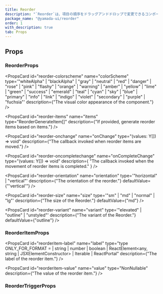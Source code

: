 ```yaml
---
title: Reorder
description: "`Reorder`は、項目の順序をドラッグアンドドロップで変更できるコンポーネントです。"
package_name: "@yamada-ui/reorder"
order: 1
with_description: true
tab: Props
---
```


## Props

### ReorderProps

<PropsCard id="reorder-_accept" name="_accept" type="CSSUIObject" />

<PropsCard id="reorder-_active" name="_active" type="CSSUIObject" />

<PropsCard id="reorder-_after" name="_after" type="CSSUIObject" />

<PropsCard id="reorder-_anylink" name="_anyLink" type="CSSUIObject" />

<PropsCard id="reorder-_autofill" name="_autofill" type="CSSUIObject" />

<PropsCard id="reorder-_backdrop" name="_backdrop" type="CSSUIObject" />

<PropsCard id="reorder-_before" name="_before" type="CSSUIObject" />

<PropsCard id="reorder-_between" name="_between" type="CSSUIObject" />

<PropsCard id="reorder-_blank" name="_blank" type="CSSUIObject" />

<PropsCard id="reorder-_checked" name="_checked" type="CSSUIObject" />

<PropsCard id="reorder-_cue" name="_cue" type="CSSUIObject" />

<PropsCard id="reorder-_cueregion" name="_cueRegion" type="CSSUIObject" />

<PropsCard id="reorder-_dark" name="_dark" type="CSSUIObject" />

<PropsCard id="reorder-_default" name="_default" type="CSSUIObject" />

<PropsCard id="reorder-_disabled" name="_disabled" type="CSSUIObject" />

<PropsCard id="reorder-_empty" name="_empty" type="CSSUIObject" />

<PropsCard id="reorder-_enabled" name="_enabled" type="CSSUIObject" />

<PropsCard id="reorder-_end" name="_end" type="CSSUIObject" />

<PropsCard id="reorder-_even" name="_even" type="CSSUIObject" />

<PropsCard id="reorder-_expanded" name="_expanded" type="CSSUIObject" />

<PropsCard id="reorder-_fileselector" name="_fileSelector" type="CSSUIObject" />

<PropsCard id="reorder-_filled" name="_filled" type="CSSUIObject" />

<PropsCard id="reorder-_first" name="_first" type="CSSUIObject" />

<PropsCard id="reorder-_firstletter" name="_firstLetter" type="CSSUIObject" />

<PropsCard id="reorder-_firstline" name="_firstLine" type="CSSUIObject" />

<PropsCard id="reorder-_focus" name="_focus" type="CSSUIObject" />

<PropsCard id="reorder-_focusvisible" name="_focusVisible" type="CSSUIObject" />

<PropsCard id="reorder-_focuswithin" name="_focusWithin" type="CSSUIObject" />

<PropsCard id="reorder-_fullscreen" name="_fullScreen" type="CSSUIObject" />

<PropsCard id="reorder-_grabbed" name="_grabbed" type="CSSUIObject" />

<PropsCard id="reorder-_groupaccept" name="_groupAccept" type="CSSUIObject" />

<PropsCard id="reorder-_groupactive" name="_groupActive" type="CSSUIObject" />

<PropsCard id="reorder-_groupblank" name="_groupBlank" type="CSSUIObject" />

<PropsCard id="reorder-_groupchecked" name="_groupChecked" type="CSSUIObject" />

<PropsCard
  id="reorder-_groupdisabled"
  name="_groupDisabled"
  type="CSSUIObject"
/>

<PropsCard id="reorder-_groupenabled" name="_groupEnabled" type="CSSUIObject" />

<PropsCard
  id="reorder-_groupexpanded"
  name="_groupExpanded"
  type="CSSUIObject"
/>

<PropsCard id="reorder-_groupfocus" name="_groupFocus" type="CSSUIObject" />

<PropsCard
  id="reorder-_groupfocusvisible"
  name="_groupFocusVisible"
  type="CSSUIObject"
/>

<PropsCard
  id="reorder-_groupfocuswithin"
  name="_groupFocusWithin"
  type="CSSUIObject"
/>

<PropsCard id="reorder-_groupgrabbed" name="_groupGrabbed" type="CSSUIObject" />

<PropsCard
  id="reorder-_grouphorizontal"
  name="_groupHorizontal"
  type="CSSUIObject"
/>

<PropsCard id="reorder-_grouphover" name="_groupHover" type="CSSUIObject" />

<PropsCard id="reorder-_groupidle" name="_groupIdle" type="CSSUIObject" />

<PropsCard id="reorder-_groupinvalid" name="_groupInvalid" type="CSSUIObject" />

<PropsCard id="reorder-_grouploaded" name="_groupLoaded" type="CSSUIObject" />

<PropsCard id="reorder-_grouploading" name="_groupLoading" type="CSSUIObject" />

<PropsCard
  id="reorder-_groupoptional"
  name="_groupOptional"
  type="CSSUIObject"
/>

<PropsCard
  id="reorder-_groupplaceholdershown"
  name="_groupPlaceholderShown"
  type="CSSUIObject"
/>

<PropsCard id="reorder-_grouppressed" name="_groupPressed" type="CSSUIObject" />

<PropsCard
  id="reorder-_groupreadonly"
  name="_groupReadOnly"
  type="CSSUIObject"
/>

<PropsCard
  id="reorder-_groupreadwrite"
  name="_groupReadWrite"
  type="CSSUIObject"
/>

<PropsCard id="reorder-_groupreject" name="_groupReject" type="CSSUIObject" />

<PropsCard
  id="reorder-_grouprequired"
  name="_groupRequired"
  type="CSSUIObject"
/>

<PropsCard
  id="reorder-_groupselected"
  name="_groupSelected"
  type="CSSUIObject"
/>

<PropsCard
  id="reorder-_groupuserinvalid"
  name="_groupUserInvalid"
  type="CSSUIObject"
/>

<PropsCard id="reorder-_groupvalid" name="_groupValid" type="CSSUIObject" />

<PropsCard
  id="reorder-_groupvertical"
  name="_groupVertical"
  type="CSSUIObject"
/>

<PropsCard id="reorder-_hidden" name="_hidden" type="CSSUIObject" />

<PropsCard id="reorder-_holiday" name="_holiday" type="CSSUIObject" />

<PropsCard id="reorder-_horizontal" name="_horizontal" type="CSSUIObject" />

<PropsCard id="reorder-_hover" name="_hover" type="CSSUIObject" />

<PropsCard id="reorder-_idle" name="_idle" type="CSSUIObject" />

<PropsCard
  id="reorder-_indeterminate"
  name="_indeterminate"
  type="CSSUIObject"
/>

<PropsCard id="reorder-_inrange" name="_inRange" type="CSSUIObject" />

<PropsCard id="reorder-_invalid" name="_invalid" type="CSSUIObject" />

<PropsCard id="reorder-_last" name="_last" type="CSSUIObject" />

<PropsCard id="reorder-_light" name="_light" type="CSSUIObject" />

<PropsCard id="reorder-_link" name="_link" type="CSSUIObject" />

<PropsCard id="reorder-_loaded" name="_loaded" type="CSSUIObject" />

<PropsCard id="reorder-_loading" name="_loading" type="CSSUIObject" />

<PropsCard id="reorder-_marker" name="_marker" type="CSSUIObject" />

<PropsCard id="reorder-_mediadark" name="_mediaDark" type="CSSUIObject" />

<PropsCard id="reorder-_medialight" name="_mediaLight" type="CSSUIObject" />

<PropsCard
  id="reorder-_mediareducemotion"
  name="_mediaReduceMotion"
  type="CSSUIObject"
/>

<PropsCard id="reorder-_modal" name="_modal" type="CSSUIObject" />

<PropsCard id="reorder-_nativeactive" name="_nativeActive" type="CSSUIObject" />

<PropsCard
  id="reorder-_nativechecked"
  name="_nativeChecked"
  type="CSSUIObject"
/>

<PropsCard
  id="reorder-_nativedisabled"
  name="_nativeDisabled"
  type="CSSUIObject"
/>

<PropsCard id="reorder-_nativefocus" name="_nativeFocus" type="CSSUIObject" />

<PropsCard
  id="reorder-_nativefocusvisible"
  name="_nativeFocusVisible"
  type="CSSUIObject"
/>

<PropsCard
  id="reorder-_nativefocuswithin"
  name="_nativeFocusWithin"
  type="CSSUIObject"
/>

<PropsCard id="reorder-_nativehidden" name="_nativeHidden" type="CSSUIObject" />

<PropsCard id="reorder-_nativehover" name="_nativeHover" type="CSSUIObject" />

<PropsCard
  id="reorder-_nativereadonly"
  name="_nativeReadOnly"
  type="CSSUIObject"
/>

<PropsCard id="reorder-_nativetarget" name="_nativeTarget" type="CSSUIObject" />

<PropsCard id="reorder-_nativevalid" name="_nativeValid" type="CSSUIObject" />

<PropsCard id="reorder-_notfirst" name="_notFirst" type="CSSUIObject" />

<PropsCard id="reorder-_notlast" name="_notLast" type="CSSUIObject" />

<PropsCard id="reorder-_nottarget" name="_notTarget" type="CSSUIObject" />

<PropsCard id="reorder-_odd" name="_odd" type="CSSUIObject" />

<PropsCard id="reorder-_only" name="_only" type="CSSUIObject" />

<PropsCard id="reorder-_optional" name="_optional" type="CSSUIObject" />

<PropsCard id="reorder-_outrange" name="_outRange" type="CSSUIObject" />

<PropsCard id="reorder-_outside" name="_outside" type="CSSUIObject" />

<PropsCard id="reorder-_paused" name="_paused" type="CSSUIObject" />

<PropsCard id="reorder-_peeraccept" name="_peerAccept" type="CSSUIObject" />

<PropsCard id="reorder-_peeractive" name="_peerActive" type="CSSUIObject" />

<PropsCard id="reorder-_peerblank" name="_peerBlank" type="CSSUIObject" />

<PropsCard id="reorder-_peerchecked" name="_peerChecked" type="CSSUIObject" />

<PropsCard id="reorder-_peerdisabled" name="_peerDisabled" type="CSSUIObject" />

<PropsCard id="reorder-_peerenabled" name="_peerEnabled" type="CSSUIObject" />

<PropsCard id="reorder-_peerexpanded" name="_peerExpanded" type="CSSUIObject" />

<PropsCard id="reorder-_peerfocus" name="_peerFocus" type="CSSUIObject" />

<PropsCard
  id="reorder-_peerfocusvisible"
  name="_peerFocusVisible"
  type="CSSUIObject"
/>

<PropsCard
  id="reorder-_peerfocuswithin"
  name="_peerFocusWithin"
  type="CSSUIObject"
/>

<PropsCard id="reorder-_peergrabbed" name="_peerGrabbed" type="CSSUIObject" />

<PropsCard
  id="reorder-_peerhorizontal"
  name="_peerHorizontal"
  type="CSSUIObject"
/>

<PropsCard id="reorder-_peerhover" name="_peerHover" type="CSSUIObject" />

<PropsCard id="reorder-_peeridle" name="_peerIdle" type="CSSUIObject" />

<PropsCard id="reorder-_peerinvalid" name="_peerInvalid" type="CSSUIObject" />

<PropsCard id="reorder-_peerloaded" name="_peerLoaded" type="CSSUIObject" />

<PropsCard id="reorder-_peerloading" name="_peerLoading" type="CSSUIObject" />

<PropsCard id="reorder-_peeroptional" name="_peerOptional" type="CSSUIObject" />

<PropsCard
  id="reorder-_peerplaceholdershown"
  name="_peerPlaceholderShown"
  type="CSSUIObject"
/>

<PropsCard id="reorder-_peerpressed" name="_peerPressed" type="CSSUIObject" />

<PropsCard id="reorder-_peerreadonly" name="_peerReadOnly" type="CSSUIObject" />

<PropsCard
  id="reorder-_peerreadwrite"
  name="_peerReadWrite"
  type="CSSUIObject"
/>

<PropsCard id="reorder-_peerreject" name="_peerReject" type="CSSUIObject" />

<PropsCard id="reorder-_peerrequired" name="_peerRequired" type="CSSUIObject" />

<PropsCard id="reorder-_peerselected" name="_peerSelected" type="CSSUIObject" />

<PropsCard
  id="reorder-_peeruserinvalid"
  name="_peerUserInvalid"
  type="CSSUIObject"
/>

<PropsCard id="reorder-_peervalid" name="_peerValid" type="CSSUIObject" />

<PropsCard id="reorder-_peervertical" name="_peerVertical" type="CSSUIObject" />

<PropsCard id="reorder-_picture" name="_picture" type="CSSUIObject" />

<PropsCard id="reorder-_placeholder" name="_placeholder" type="CSSUIObject" />

<PropsCard
  id="reorder-_placeholdershown"
  name="_placeholderShown"
  type="CSSUIObject"
/>

<PropsCard id="reorder-_playing" name="_playing" type="CSSUIObject" />

<PropsCard id="reorder-_pressed" name="_pressed" type="CSSUIObject" />

<PropsCard id="reorder-_print" name="_print" type="CSSUIObject" />

<PropsCard id="reorder-_readonly" name="_readOnly" type="CSSUIObject" />

<PropsCard id="reorder-_readwrite" name="_readWrite" type="CSSUIObject" />

<PropsCard id="reorder-_reject" name="_reject" type="CSSUIObject" />

<PropsCard id="reorder-_required" name="_required" type="CSSUIObject" />

<PropsCard id="reorder-_ripple" name="_ripple" type="CSSUIObject" />

<PropsCard id="reorder-_scrollbar" name="_scrollbar" type="CSSUIObject" />

<PropsCard
  id="reorder-_scrollbarbutton"
  name="_scrollbarButton"
  type="CSSUIObject"
/>

<PropsCard
  id="reorder-_scrollbarcorner"
  name="_scrollbarCorner"
  type="CSSUIObject"
/>

<PropsCard
  id="reorder-_scrollbarthumb"
  name="_scrollbarThumb"
  type="CSSUIObject"
/>

<PropsCard
  id="reorder-_scrollbartrack"
  name="_scrollbarTrack"
  type="CSSUIObject"
/>

<PropsCard
  id="reorder-_scrollbartrackpiece"
  name="_scrollbarTrackPiece"
  type="CSSUIObject"
/>

<PropsCard id="reorder-_selected" name="_selected" type="CSSUIObject" />

<PropsCard id="reorder-_selection" name="_selection" type="CSSUIObject" />

<PropsCard id="reorder-_start" name="_start" type="CSSUIObject" />

<PropsCard id="reorder-_target" name="_target" type="CSSUIObject" />

<PropsCard id="reorder-_today" name="_today" type="CSSUIObject" />

<PropsCard id="reorder-_userinvalid" name="_userInvalid" type="CSSUIObject" />

<PropsCard id="reorder-_valid" name="_valid" type="CSSUIObject" />

<PropsCard id="reorder-_vertical" name="_vertical" type="CSSUIObject" />

<PropsCard id="reorder-_visited" name="_visited" type="CSSUIObject" />

<PropsCard id="reorder-_weekend" name="_weekend" type="CSSUIObject" />

<PropsCard id="reorder-about" name="about" type="string" />

<PropsCard id="reorder-accesskey" name="accessKey" type="string" />

<PropsCard
  id="reorder-aria-activedescendant"
  name="aria-activedescendant"
  type="string"
/>

<PropsCard id="reorder-aria-atomic" name="aria-atomic" type="Booleanish" />

<PropsCard
  id="reorder-aria-autocomplete"
  name="aria-autocomplete"
  type='"list" | "none" | "inline" | "both"'
/>

<PropsCard
  id="reorder-aria-braillelabel"
  name="aria-braillelabel"
  type="string"
/>

<PropsCard
  id="reorder-aria-brailleroledescription"
  name="aria-brailleroledescription"
  type="string"
/>

<PropsCard id="reorder-aria-busy" name="aria-busy" type="Booleanish" />

<PropsCard
  id="reorder-aria-checked"
  name="aria-checked"
  type='boolean | "true" | "false" | "mixed"'
/>

<PropsCard id="reorder-aria-colcount" name="aria-colcount" type="number" />

<PropsCard id="reorder-aria-colindex" name="aria-colindex" type="number" />

<PropsCard
  id="reorder-aria-colindextext"
  name="aria-colindextext"
  type="string"
/>

<PropsCard id="reorder-aria-colspan" name="aria-colspan" type="number" />

<PropsCard id="reorder-aria-controls" name="aria-controls" type="string" />

<PropsCard
  id="reorder-aria-current"
  name="aria-current"
  type='type ONLY_FOR_FORMAT =
  | boolean
  | "page"
  | "time"
  | "true"
  | "false"
  | "step"
  | "location"
  | "date"'
/>

<PropsCard
  id="reorder-aria-describedby"
  name="aria-describedby"
  type="string"
/>

<PropsCard
  id="reorder-aria-description"
  name="aria-description"
  type="string"
/>

<PropsCard id="reorder-aria-details" name="aria-details" type="string" />

<PropsCard id="reorder-aria-disabled" name="aria-disabled" type="Booleanish" />

<PropsCard
  id="reorder-aria-dropeffect"
  name="aria-dropeffect"
  type='"link" | "none" | "copy" | "execute" | "move" | "popup"'
/>

<PropsCard
  id="reorder-aria-errormessage"
  name="aria-errormessage"
  type="string"
/>

<PropsCard id="reorder-aria-expanded" name="aria-expanded" type="Booleanish" />

<PropsCard id="reorder-aria-flowto" name="aria-flowto" type="string" />

<PropsCard id="reorder-aria-grabbed" name="aria-grabbed" type="Booleanish" />

<PropsCard
  id="reorder-aria-haspopup"
  name="aria-haspopup"
  type='type ONLY_FOR_FORMAT =
  | boolean
  | "grid"
  | "dialog"
  | "menu"
  | "true"
  | "false"
  | "listbox"
  | "tree"'
/>

<PropsCard id="reorder-aria-hidden" name="aria-hidden" type="Booleanish" />

<PropsCard
  id="reorder-aria-invalid"
  name="aria-invalid"
  type='boolean | "true" | "false" | "grammar" | "spelling"'
/>

<PropsCard
  id="reorder-aria-keyshortcuts"
  name="aria-keyshortcuts"
  type="string"
/>

<PropsCard id="reorder-aria-label" name="aria-label" type="string" />

<PropsCard id="reorder-aria-labelledby" name="aria-labelledby" type="string" />

<PropsCard id="reorder-aria-level" name="aria-level" type="number" />

<PropsCard
  id="reorder-aria-live"
  name="aria-live"
  type='"off" | "assertive" | "polite"'
/>

<PropsCard id="reorder-aria-modal" name="aria-modal" type="Booleanish" />

<PropsCard
  id="reorder-aria-multiline"
  name="aria-multiline"
  type="Booleanish"
/>

<PropsCard
  id="reorder-aria-multiselectable"
  name="aria-multiselectable"
  type="Booleanish"
/>

<PropsCard
  id="reorder-aria-orientation"
  name="aria-orientation"
  type='"horizontal" | "vertical"'
/>

<PropsCard id="reorder-aria-owns" name="aria-owns" type="string" />

<PropsCard
  id="reorder-aria-placeholder"
  name="aria-placeholder"
  type="string"
/>

<PropsCard id="reorder-aria-posinset" name="aria-posinset" type="number" />

<PropsCard
  id="reorder-aria-pressed"
  name="aria-pressed"
  type='boolean | "true" | "false" | "mixed"'
/>

<PropsCard id="reorder-aria-readonly" name="aria-readonly" type="Booleanish" />

<PropsCard
  id="reorder-aria-relevant"
  name="aria-relevant"
  type='type ONLY_FOR_FORMAT =
  | "all"
  | "text"
  | "additions"
  | "additions removals"
  | "additions text"
  | "removals"
  | "removals additions"
  | "removals text"
  | "text additions"
  | "text removals"'
/>

<PropsCard id="reorder-aria-required" name="aria-required" type="Booleanish" />

<PropsCard
  id="reorder-aria-roledescription"
  name="aria-roledescription"
  type="string"
/>

<PropsCard id="reorder-aria-rowcount" name="aria-rowcount" type="number" />

<PropsCard id="reorder-aria-rowindex" name="aria-rowindex" type="number" />

<PropsCard
  id="reorder-aria-rowindextext"
  name="aria-rowindextext"
  type="string"
/>

<PropsCard id="reorder-aria-rowspan" name="aria-rowspan" type="number" />

<PropsCard id="reorder-aria-selected" name="aria-selected" type="Booleanish" />

<PropsCard id="reorder-aria-setsize" name="aria-setsize" type="number" />

<PropsCard
  id="reorder-aria-sort"
  name="aria-sort"
  type='"none" | "ascending" | "descending" | "other"'
/>

<PropsCard id="reorder-aria-valuemax" name="aria-valuemax" type="number" />

<PropsCard id="reorder-aria-valuemin" name="aria-valuemin" type="number" />

<PropsCard id="reorder-aria-valuenow" name="aria-valuenow" type="number" />

<PropsCard id="reorder-aria-valuetext" name="aria-valuetext" type="string" />

<PropsCard id="reorder-autocapitalize" name="autoCapitalize" type="string" />

<PropsCard id="reorder-autocorrect" name="autoCorrect" type="string" />

<PropsCard id="reorder-autofocus" name="autoFocus" type="boolean" />

<PropsCard id="reorder-autosave" name="autoSave" type="string" />

<PropsCard id="reorder-classname" name="className" type="string" />

<PropsCard id="reorder-color" name="color" type="string" />

<PropsCard
  id="reorder-colorscheme"
  name="colorScheme"
  type='"whiteAlpha" | "blackAlpha" | "gray" | "neutral" | "red" | "danger" | "rose" | "pink" | "flashy" | "orange" | "warning" | "amber" | "yellow" | "lime" | "green" | "success" | "emerald" | "teal" | "cyan" | "sky" | "blue" | "primary" | "info" | "link" | "indigo" | "violet" | "secondary" | "purple" | "fuchsia"'
  description={"The visual color appearance of the component."}
/>

<PropsCard id="reorder-content" name="content" type="string" />

<PropsCard
  id="reorder-contenteditable"
  name="contentEditable"
  type='"inherit" | Booleanish | "plaintext-only"'
/>

<PropsCard id="reorder-contextmenu" name="contextMenu" type="string" />

<PropsCard
  id="reorder-dangerouslysetinnerhtml"
  name="dangerouslySetInnerHTML"
  type="{ __html: string | TrustedHTML }"
/>

<PropsCard id="reorder-datatype" name="datatype" type="string" />

<PropsCard id="reorder-defaultchecked" name="defaultChecked" type="boolean" />

<PropsCard
  id="reorder-defaultvalue"
  name="defaultValue"
  type="string | number | readonly string[]"
/>

<PropsCard id="reorder-dir" name="dir" type="string" />

<PropsCard id="reorder-draggable" name="draggable" type="Booleanish" />

<PropsCard id="reorder-hidden" name="hidden" type="boolean" />

<PropsCard id="reorder-id" name="id" type="string" />

<PropsCard id="reorder-inlist" name="inlist" type="any" />

<PropsCard
  id="reorder-inputmode"
  name="inputMode"
  type='type ONLY_FOR_FORMAT =
  | "text"
  | "search"
  | "none"
  | "tel"
  | "url"
  | "email"
  | "numeric"
  | "decimal"'
/>

<PropsCard id="reorder-is" name="is" type="string" />

<PropsCard id="reorder-itemid" name="itemID" type="string" />

<PropsCard id="reorder-itemprop" name="itemProp" type="string" />

<PropsCard id="reorder-itemref" name="itemRef" type="string" />

<PropsCard
  id="reorder-items"
  name="items"
  type="ReorderGenerateItem<string>[]"
  description={"If provided, generate reorder items based on items."}
/>

<PropsCard id="reorder-itemscope" name="itemScope" type="boolean" />

<PropsCard id="reorder-itemtype" name="itemType" type="string" />

<PropsCard id="reorder-lang" name="lang" type="string" />

<PropsCard id="reorder-nonce" name="nonce" type="string" />

<PropsCard
  id="reorder-onabort"
  name="onAbort"
  type="ReactEventHandler<HTMLUListElement>"
/>

<PropsCard
  id="reorder-onabortcapture"
  name="onAbortCapture"
  type="ReactEventHandler<HTMLUListElement>"
/>

<PropsCard
  id="reorder-onanimationend"
  name="onAnimationEnd"
  type="AnimationEventHandler<HTMLUListElement>"
/>

<PropsCard
  id="reorder-onanimationendcapture"
  name="onAnimationEndCapture"
  type="AnimationEventHandler<HTMLUListElement>"
/>

<PropsCard
  id="reorder-onanimationiteration"
  name="onAnimationIteration"
  type="AnimationEventHandler<HTMLUListElement>"
/>

<PropsCard
  id="reorder-onanimationiterationcapture"
  name="onAnimationIterationCapture"
  type="AnimationEventHandler<HTMLUListElement>"
/>

<PropsCard
  id="reorder-onanimationstartcapture"
  name="onAnimationStartCapture"
  type="AnimationEventHandler<HTMLUListElement>"
/>

<PropsCard
  id="reorder-onauxclick"
  name="onAuxClick"
  type="MouseEventHandler<HTMLUListElement>"
/>

<PropsCard
  id="reorder-onauxclickcapture"
  name="onAuxClickCapture"
  type="MouseEventHandler<HTMLUListElement>"
/>

<PropsCard
  id="reorder-onbeforeinput"
  name="onBeforeInput"
  type="FormEventHandler<HTMLUListElement>"
/>

<PropsCard
  id="reorder-onbeforeinputcapture"
  name="onBeforeInputCapture"
  type="FormEventHandler<HTMLUListElement>"
/>

<PropsCard
  id="reorder-onblur"
  name="onBlur"
  type="FocusEventHandler<HTMLUListElement>"
/>

<PropsCard
  id="reorder-onblurcapture"
  name="onBlurCapture"
  type="FocusEventHandler<HTMLUListElement>"
/>

<PropsCard
  id="reorder-oncanplay"
  name="onCanPlay"
  type="ReactEventHandler<HTMLUListElement>"
/>

<PropsCard
  id="reorder-oncanplaycapture"
  name="onCanPlayCapture"
  type="ReactEventHandler<HTMLUListElement>"
/>

<PropsCard
  id="reorder-oncanplaythrough"
  name="onCanPlayThrough"
  type="ReactEventHandler<HTMLUListElement>"
/>

<PropsCard
  id="reorder-oncanplaythroughcapture"
  name="onCanPlayThroughCapture"
  type="ReactEventHandler<HTMLUListElement>"
/>

<PropsCard
  id="reorder-onchange"
  name="onChange"
  type="(values: Y[]) => void"
  description={"The callback invoked when reorder items are moved."}
/>

<PropsCard
  id="reorder-onchangecapture"
  name="onChangeCapture"
  type="FormEventHandler<HTMLUListElement>"
/>

<PropsCard
  id="reorder-onclick"
  name="onClick"
  type="MouseEventHandler<HTMLUListElement>"
/>

<PropsCard
  id="reorder-onclickcapture"
  name="onClickCapture"
  type="MouseEventHandler<HTMLUListElement>"
/>

<PropsCard
  id="reorder-oncompletechange"
  name="onCompleteChange"
  type="(values: Y[]) => void"
  description={
    "The callback invoked when the movement of reorder items is completed."
  }
/>

<PropsCard
  id="reorder-oncompositionend"
  name="onCompositionEnd"
  type="CompositionEventHandler<HTMLUListElement>"
/>

<PropsCard
  id="reorder-oncompositionendcapture"
  name="onCompositionEndCapture"
  type="CompositionEventHandler<HTMLUListElement>"
/>

<PropsCard
  id="reorder-oncompositionstart"
  name="onCompositionStart"
  type="CompositionEventHandler<HTMLUListElement>"
/>

<PropsCard
  id="reorder-oncompositionstartcapture"
  name="onCompositionStartCapture"
  type="CompositionEventHandler<HTMLUListElement>"
/>

<PropsCard
  id="reorder-oncompositionupdate"
  name="onCompositionUpdate"
  type="CompositionEventHandler<HTMLUListElement>"
/>

<PropsCard
  id="reorder-oncompositionupdatecapture"
  name="onCompositionUpdateCapture"
  type="CompositionEventHandler<HTMLUListElement>"
/>

<PropsCard
  id="reorder-oncontextmenu"
  name="onContextMenu"
  type="MouseEventHandler<HTMLUListElement>"
/>

<PropsCard
  id="reorder-oncontextmenucapture"
  name="onContextMenuCapture"
  type="MouseEventHandler<HTMLUListElement>"
/>

<PropsCard
  id="reorder-oncopy"
  name="onCopy"
  type="ClipboardEventHandler<HTMLUListElement>"
/>

<PropsCard
  id="reorder-oncopycapture"
  name="onCopyCapture"
  type="ClipboardEventHandler<HTMLUListElement>"
/>

<PropsCard
  id="reorder-oncut"
  name="onCut"
  type="ClipboardEventHandler<HTMLUListElement>"
/>

<PropsCard
  id="reorder-oncutcapture"
  name="onCutCapture"
  type="ClipboardEventHandler<HTMLUListElement>"
/>

<PropsCard
  id="reorder-ondoubleclick"
  name="onDoubleClick"
  type="MouseEventHandler<HTMLUListElement>"
/>

<PropsCard
  id="reorder-ondoubleclickcapture"
  name="onDoubleClickCapture"
  type="MouseEventHandler<HTMLUListElement>"
/>

<PropsCard
  id="reorder-ondragcapture"
  name="onDragCapture"
  type="DragEventHandler<HTMLUListElement>"
/>

<PropsCard
  id="reorder-ondragendcapture"
  name="onDragEndCapture"
  type="DragEventHandler<HTMLUListElement>"
/>

<PropsCard
  id="reorder-ondragenter"
  name="onDragEnter"
  type="DragEventHandler<HTMLUListElement>"
/>

<PropsCard
  id="reorder-ondragentercapture"
  name="onDragEnterCapture"
  type="DragEventHandler<HTMLUListElement>"
/>

<PropsCard
  id="reorder-ondragexit"
  name="onDragExit"
  type="DragEventHandler<HTMLUListElement>"
/>

<PropsCard
  id="reorder-ondragexitcapture"
  name="onDragExitCapture"
  type="DragEventHandler<HTMLUListElement>"
/>

<PropsCard
  id="reorder-ondragleave"
  name="onDragLeave"
  type="DragEventHandler<HTMLUListElement>"
/>

<PropsCard
  id="reorder-ondragleavecapture"
  name="onDragLeaveCapture"
  type="DragEventHandler<HTMLUListElement>"
/>

<PropsCard
  id="reorder-ondragover"
  name="onDragOver"
  type="DragEventHandler<HTMLUListElement>"
/>

<PropsCard
  id="reorder-ondragovercapture"
  name="onDragOverCapture"
  type="DragEventHandler<HTMLUListElement>"
/>

<PropsCard
  id="reorder-ondragstartcapture"
  name="onDragStartCapture"
  type="DragEventHandler<HTMLUListElement>"
/>

<PropsCard
  id="reorder-ondrop"
  name="onDrop"
  type="DragEventHandler<HTMLUListElement>"
/>

<PropsCard
  id="reorder-ondropcapture"
  name="onDropCapture"
  type="DragEventHandler<HTMLUListElement>"
/>

<PropsCard
  id="reorder-ondurationchange"
  name="onDurationChange"
  type="ReactEventHandler<HTMLUListElement>"
/>

<PropsCard
  id="reorder-ondurationchangecapture"
  name="onDurationChangeCapture"
  type="ReactEventHandler<HTMLUListElement>"
/>

<PropsCard
  id="reorder-onemptied"
  name="onEmptied"
  type="ReactEventHandler<HTMLUListElement>"
/>

<PropsCard
  id="reorder-onemptiedcapture"
  name="onEmptiedCapture"
  type="ReactEventHandler<HTMLUListElement>"
/>

<PropsCard
  id="reorder-onencrypted"
  name="onEncrypted"
  type="ReactEventHandler<HTMLUListElement>"
/>

<PropsCard
  id="reorder-onencryptedcapture"
  name="onEncryptedCapture"
  type="ReactEventHandler<HTMLUListElement>"
/>

<PropsCard
  id="reorder-onended"
  name="onEnded"
  type="ReactEventHandler<HTMLUListElement>"
/>

<PropsCard
  id="reorder-onendedcapture"
  name="onEndedCapture"
  type="ReactEventHandler<HTMLUListElement>"
/>

<PropsCard
  id="reorder-onerror"
  name="onError"
  type="ReactEventHandler<HTMLUListElement>"
/>

<PropsCard
  id="reorder-onerrorcapture"
  name="onErrorCapture"
  type="ReactEventHandler<HTMLUListElement>"
/>

<PropsCard
  id="reorder-onfocus"
  name="onFocus"
  type="FocusEventHandler<HTMLUListElement>"
/>

<PropsCard
  id="reorder-onfocuscapture"
  name="onFocusCapture"
  type="FocusEventHandler<HTMLUListElement>"
/>

<PropsCard
  id="reorder-ongotpointercapture"
  name="onGotPointerCapture"
  type="PointerEventHandler<HTMLUListElement>"
/>

<PropsCard
  id="reorder-ongotpointercapturecapture"
  name="onGotPointerCaptureCapture"
  type="PointerEventHandler<HTMLUListElement>"
/>

<PropsCard
  id="reorder-oninput"
  name="onInput"
  type="FormEventHandler<HTMLUListElement>"
/>

<PropsCard
  id="reorder-oninputcapture"
  name="onInputCapture"
  type="FormEventHandler<HTMLUListElement>"
/>

<PropsCard
  id="reorder-oninvalid"
  name="onInvalid"
  type="FormEventHandler<HTMLUListElement>"
/>

<PropsCard
  id="reorder-oninvalidcapture"
  name="onInvalidCapture"
  type="FormEventHandler<HTMLUListElement>"
/>

<PropsCard
  id="reorder-onkeydown"
  name="onKeyDown"
  type="KeyboardEventHandler<HTMLUListElement>"
/>

<PropsCard
  id="reorder-onkeydowncapture"
  name="onKeyDownCapture"
  type="KeyboardEventHandler<HTMLUListElement>"
/>

<PropsCard
  id="reorder-onkeypress"
  name="onKeyPress"
  type="KeyboardEventHandler<HTMLUListElement>"
/>

<PropsCard
  id="reorder-onkeypresscapture"
  name="onKeyPressCapture"
  type="KeyboardEventHandler<HTMLUListElement>"
/>

<PropsCard
  id="reorder-onkeyup"
  name="onKeyUp"
  type="KeyboardEventHandler<HTMLUListElement>"
/>

<PropsCard
  id="reorder-onkeyupcapture"
  name="onKeyUpCapture"
  type="KeyboardEventHandler<HTMLUListElement>"
/>

<PropsCard
  id="reorder-onload"
  name="onLoad"
  type="ReactEventHandler<HTMLUListElement>"
/>

<PropsCard
  id="reorder-onloadcapture"
  name="onLoadCapture"
  type="ReactEventHandler<HTMLUListElement>"
/>

<PropsCard
  id="reorder-onloadeddata"
  name="onLoadedData"
  type="ReactEventHandler<HTMLUListElement>"
/>

<PropsCard
  id="reorder-onloadeddatacapture"
  name="onLoadedDataCapture"
  type="ReactEventHandler<HTMLUListElement>"
/>

<PropsCard
  id="reorder-onloadedmetadata"
  name="onLoadedMetadata"
  type="ReactEventHandler<HTMLUListElement>"
/>

<PropsCard
  id="reorder-onloadedmetadatacapture"
  name="onLoadedMetadataCapture"
  type="ReactEventHandler<HTMLUListElement>"
/>

<PropsCard
  id="reorder-onloadstart"
  name="onLoadStart"
  type="ReactEventHandler<HTMLUListElement>"
/>

<PropsCard
  id="reorder-onloadstartcapture"
  name="onLoadStartCapture"
  type="ReactEventHandler<HTMLUListElement>"
/>

<PropsCard
  id="reorder-onlostpointercapture"
  name="onLostPointerCapture"
  type="PointerEventHandler<HTMLUListElement>"
/>

<PropsCard
  id="reorder-onlostpointercapturecapture"
  name="onLostPointerCaptureCapture"
  type="PointerEventHandler<HTMLUListElement>"
/>

<PropsCard
  id="reorder-onmousedown"
  name="onMouseDown"
  type="MouseEventHandler<HTMLUListElement>"
/>

<PropsCard
  id="reorder-onmousedowncapture"
  name="onMouseDownCapture"
  type="MouseEventHandler<HTMLUListElement>"
/>

<PropsCard
  id="reorder-onmouseenter"
  name="onMouseEnter"
  type="MouseEventHandler<HTMLUListElement>"
/>

<PropsCard
  id="reorder-onmouseleave"
  name="onMouseLeave"
  type="MouseEventHandler<HTMLUListElement>"
/>

<PropsCard
  id="reorder-onmousemove"
  name="onMouseMove"
  type="MouseEventHandler<HTMLUListElement>"
/>

<PropsCard
  id="reorder-onmousemovecapture"
  name="onMouseMoveCapture"
  type="MouseEventHandler<HTMLUListElement>"
/>

<PropsCard
  id="reorder-onmouseout"
  name="onMouseOut"
  type="MouseEventHandler<HTMLUListElement>"
/>

<PropsCard
  id="reorder-onmouseoutcapture"
  name="onMouseOutCapture"
  type="MouseEventHandler<HTMLUListElement>"
/>

<PropsCard
  id="reorder-onmouseover"
  name="onMouseOver"
  type="MouseEventHandler<HTMLUListElement>"
/>

<PropsCard
  id="reorder-onmouseovercapture"
  name="onMouseOverCapture"
  type="MouseEventHandler<HTMLUListElement>"
/>

<PropsCard
  id="reorder-onmouseup"
  name="onMouseUp"
  type="MouseEventHandler<HTMLUListElement>"
/>

<PropsCard
  id="reorder-onmouseupcapture"
  name="onMouseUpCapture"
  type="MouseEventHandler<HTMLUListElement>"
/>

<PropsCard
  id="reorder-onpaste"
  name="onPaste"
  type="ClipboardEventHandler<HTMLUListElement>"
/>

<PropsCard
  id="reorder-onpastecapture"
  name="onPasteCapture"
  type="ClipboardEventHandler<HTMLUListElement>"
/>

<PropsCard
  id="reorder-onpause"
  name="onPause"
  type="ReactEventHandler<HTMLUListElement>"
/>

<PropsCard
  id="reorder-onpausecapture"
  name="onPauseCapture"
  type="ReactEventHandler<HTMLUListElement>"
/>

<PropsCard
  id="reorder-onplay"
  name="onPlay"
  type="ReactEventHandler<HTMLUListElement>"
/>

<PropsCard
  id="reorder-onplaycapture"
  name="onPlayCapture"
  type="ReactEventHandler<HTMLUListElement>"
/>

<PropsCard
  id="reorder-onplaying"
  name="onPlaying"
  type="ReactEventHandler<HTMLUListElement>"
/>

<PropsCard
  id="reorder-onplayingcapture"
  name="onPlayingCapture"
  type="ReactEventHandler<HTMLUListElement>"
/>

<PropsCard
  id="reorder-onpointercancel"
  name="onPointerCancel"
  type="PointerEventHandler<HTMLUListElement>"
/>

<PropsCard
  id="reorder-onpointercancelcapture"
  name="onPointerCancelCapture"
  type="PointerEventHandler<HTMLUListElement>"
/>

<PropsCard
  id="reorder-onpointerdown"
  name="onPointerDown"
  type="PointerEventHandler<HTMLUListElement>"
/>

<PropsCard
  id="reorder-onpointerdowncapture"
  name="onPointerDownCapture"
  type="PointerEventHandler<HTMLUListElement>"
/>

<PropsCard
  id="reorder-onpointerenter"
  name="onPointerEnter"
  type="PointerEventHandler<HTMLUListElement>"
/>

<PropsCard
  id="reorder-onpointerleave"
  name="onPointerLeave"
  type="PointerEventHandler<HTMLUListElement>"
/>

<PropsCard
  id="reorder-onpointermove"
  name="onPointerMove"
  type="PointerEventHandler<HTMLUListElement>"
/>

<PropsCard
  id="reorder-onpointermovecapture"
  name="onPointerMoveCapture"
  type="PointerEventHandler<HTMLUListElement>"
/>

<PropsCard
  id="reorder-onpointerout"
  name="onPointerOut"
  type="PointerEventHandler<HTMLUListElement>"
/>

<PropsCard
  id="reorder-onpointeroutcapture"
  name="onPointerOutCapture"
  type="PointerEventHandler<HTMLUListElement>"
/>

<PropsCard
  id="reorder-onpointerover"
  name="onPointerOver"
  type="PointerEventHandler<HTMLUListElement>"
/>

<PropsCard
  id="reorder-onpointerovercapture"
  name="onPointerOverCapture"
  type="PointerEventHandler<HTMLUListElement>"
/>

<PropsCard
  id="reorder-onpointerup"
  name="onPointerUp"
  type="PointerEventHandler<HTMLUListElement>"
/>

<PropsCard
  id="reorder-onpointerupcapture"
  name="onPointerUpCapture"
  type="PointerEventHandler<HTMLUListElement>"
/>

<PropsCard
  id="reorder-onprogress"
  name="onProgress"
  type="ReactEventHandler<HTMLUListElement>"
/>

<PropsCard
  id="reorder-onprogresscapture"
  name="onProgressCapture"
  type="ReactEventHandler<HTMLUListElement>"
/>

<PropsCard
  id="reorder-onratechange"
  name="onRateChange"
  type="ReactEventHandler<HTMLUListElement>"
/>

<PropsCard
  id="reorder-onratechangecapture"
  name="onRateChangeCapture"
  type="ReactEventHandler<HTMLUListElement>"
/>

<PropsCard
  id="reorder-onreset"
  name="onReset"
  type="FormEventHandler<HTMLUListElement>"
/>

<PropsCard
  id="reorder-onresetcapture"
  name="onResetCapture"
  type="FormEventHandler<HTMLUListElement>"
/>

<PropsCard
  id="reorder-onresize"
  name="onResize"
  type="ReactEventHandler<HTMLUListElement>"
/>

<PropsCard
  id="reorder-onresizecapture"
  name="onResizeCapture"
  type="ReactEventHandler<HTMLUListElement>"
/>

<PropsCard
  id="reorder-onscroll"
  name="onScroll"
  type="UIEventHandler<HTMLUListElement>"
/>

<PropsCard
  id="reorder-onscrollcapture"
  name="onScrollCapture"
  type="UIEventHandler<HTMLUListElement>"
/>

<PropsCard
  id="reorder-onseeked"
  name="onSeeked"
  type="ReactEventHandler<HTMLUListElement>"
/>

<PropsCard
  id="reorder-onseekedcapture"
  name="onSeekedCapture"
  type="ReactEventHandler<HTMLUListElement>"
/>

<PropsCard
  id="reorder-onseeking"
  name="onSeeking"
  type="ReactEventHandler<HTMLUListElement>"
/>

<PropsCard
  id="reorder-onseekingcapture"
  name="onSeekingCapture"
  type="ReactEventHandler<HTMLUListElement>"
/>

<PropsCard
  id="reorder-onselect"
  name="onSelect"
  type="ReactEventHandler<HTMLUListElement>"
/>

<PropsCard
  id="reorder-onselectcapture"
  name="onSelectCapture"
  type="ReactEventHandler<HTMLUListElement>"
/>

<PropsCard
  id="reorder-onstalled"
  name="onStalled"
  type="ReactEventHandler<HTMLUListElement>"
/>

<PropsCard
  id="reorder-onstalledcapture"
  name="onStalledCapture"
  type="ReactEventHandler<HTMLUListElement>"
/>

<PropsCard
  id="reorder-onsubmit"
  name="onSubmit"
  type="FormEventHandler<HTMLUListElement>"
/>

<PropsCard
  id="reorder-onsubmitcapture"
  name="onSubmitCapture"
  type="FormEventHandler<HTMLUListElement>"
/>

<PropsCard
  id="reorder-onsuspend"
  name="onSuspend"
  type="ReactEventHandler<HTMLUListElement>"
/>

<PropsCard
  id="reorder-onsuspendcapture"
  name="onSuspendCapture"
  type="ReactEventHandler<HTMLUListElement>"
/>

<PropsCard
  id="reorder-ontimeupdate"
  name="onTimeUpdate"
  type="ReactEventHandler<HTMLUListElement>"
/>

<PropsCard
  id="reorder-ontimeupdatecapture"
  name="onTimeUpdateCapture"
  type="ReactEventHandler<HTMLUListElement>"
/>

<PropsCard
  id="reorder-ontouchcancel"
  name="onTouchCancel"
  type="TouchEventHandler<HTMLUListElement>"
/>

<PropsCard
  id="reorder-ontouchcancelcapture"
  name="onTouchCancelCapture"
  type="TouchEventHandler<HTMLUListElement>"
/>

<PropsCard
  id="reorder-ontouchend"
  name="onTouchEnd"
  type="TouchEventHandler<HTMLUListElement>"
/>

<PropsCard
  id="reorder-ontouchendcapture"
  name="onTouchEndCapture"
  type="TouchEventHandler<HTMLUListElement>"
/>

<PropsCard
  id="reorder-ontouchmove"
  name="onTouchMove"
  type="TouchEventHandler<HTMLUListElement>"
/>

<PropsCard
  id="reorder-ontouchmovecapture"
  name="onTouchMoveCapture"
  type="TouchEventHandler<HTMLUListElement>"
/>

<PropsCard
  id="reorder-ontouchstart"
  name="onTouchStart"
  type="TouchEventHandler<HTMLUListElement>"
/>

<PropsCard
  id="reorder-ontouchstartcapture"
  name="onTouchStartCapture"
  type="TouchEventHandler<HTMLUListElement>"
/>

<PropsCard
  id="reorder-ontransitionend"
  name="onTransitionEnd"
  type="TransitionEventHandler<HTMLUListElement>"
/>

<PropsCard
  id="reorder-ontransitionendcapture"
  name="onTransitionEndCapture"
  type="TransitionEventHandler<HTMLUListElement>"
/>

<PropsCard
  id="reorder-onvolumechange"
  name="onVolumeChange"
  type="ReactEventHandler<HTMLUListElement>"
/>

<PropsCard
  id="reorder-onvolumechangecapture"
  name="onVolumeChangeCapture"
  type="ReactEventHandler<HTMLUListElement>"
/>

<PropsCard
  id="reorder-onwaiting"
  name="onWaiting"
  type="ReactEventHandler<HTMLUListElement>"
/>

<PropsCard
  id="reorder-onwaitingcapture"
  name="onWaitingCapture"
  type="ReactEventHandler<HTMLUListElement>"
/>

<PropsCard
  id="reorder-onwheel"
  name="onWheel"
  type="WheelEventHandler<HTMLUListElement>"
/>

<PropsCard
  id="reorder-onwheelcapture"
  name="onWheelCapture"
  type="WheelEventHandler<HTMLUListElement>"
/>

<PropsCard
  id="reorder-orientation"
  name="orientation"
  type='"horizontal" | "vertical"'
  description={"The orientation of the reorder."}
  defaultValue={"'vertical'"}
/>

<PropsCard id="reorder-prefix" name="prefix" type="string" />

<PropsCard id="reorder-property" name="property" type="string" />

<PropsCard id="reorder-radiogroup" name="radioGroup" type="string" />

<PropsCard id="reorder-rel" name="rel" type="string" />

<PropsCard id="reorder-resource" name="resource" type="string" />

<PropsCard id="reorder-results" name="results" type="number" />

<PropsCard id="reorder-rev" name="rev" type="string" />

<PropsCard id="reorder-role" name="role" type="AriaRole" />

<PropsCard id="reorder-security" name="security" type="string" />

<PropsCard
  id="reorder-size"
  name="size"
  type='"sm" | "md" | "normal" | "lg"'
  description={"The size of the Reorder."}
  defaultValue={"md"}
/>

<PropsCard id="reorder-slot" name="slot" type="string" />

<PropsCard id="reorder-spellcheck" name="spellCheck" type="Booleanish" />

<PropsCard
  id="reorder-suppresscontenteditablewarning"
  name="suppressContentEditableWarning"
  type="boolean"
/>

<PropsCard
  id="reorder-suppresshydrationwarning"
  name="suppressHydrationWarning"
  type="boolean"
/>

<PropsCard id="reorder-tabindex" name="tabIndex" type="number" />

<PropsCard id="reorder-title" name="title" type="string" />

<PropsCard id="reorder-translate" name="translate" type='"yes" | "no"' />

<PropsCard id="reorder-typeof" name="typeof" type="string" />

<PropsCard id="reorder-unselectable" name="unselectable" type='"on" | "off"' />

<PropsCard
  id="reorder-variant"
  name="variant"
  type='"elevated" | "outline" | "unstyled"'
  description={"The variant of the Reorder."}
  defaultValue={"outline"}
/>

<PropsCard id="reorder-vocab" name="vocab" type="string" />

### ReorderItemProps

<PropsCard id="reorderitem-_accept" name="_accept" type="CSSUIObject" />

<PropsCard id="reorderitem-_active" name="_active" type="CSSUIObject" />

<PropsCard id="reorderitem-_after" name="_after" type="CSSUIObject" />

<PropsCard id="reorderitem-_anylink" name="_anyLink" type="CSSUIObject" />

<PropsCard id="reorderitem-_autofill" name="_autofill" type="CSSUIObject" />

<PropsCard id="reorderitem-_backdrop" name="_backdrop" type="CSSUIObject" />

<PropsCard id="reorderitem-_before" name="_before" type="CSSUIObject" />

<PropsCard id="reorderitem-_between" name="_between" type="CSSUIObject" />

<PropsCard id="reorderitem-_blank" name="_blank" type="CSSUIObject" />

<PropsCard id="reorderitem-_checked" name="_checked" type="CSSUIObject" />

<PropsCard id="reorderitem-_cue" name="_cue" type="CSSUIObject" />

<PropsCard id="reorderitem-_cueregion" name="_cueRegion" type="CSSUIObject" />

<PropsCard id="reorderitem-_dark" name="_dark" type="CSSUIObject" />

<PropsCard id="reorderitem-_default" name="_default" type="CSSUIObject" />

<PropsCard id="reorderitem-_disabled" name="_disabled" type="CSSUIObject" />

<PropsCard id="reorderitem-_empty" name="_empty" type="CSSUIObject" />

<PropsCard id="reorderitem-_enabled" name="_enabled" type="CSSUIObject" />

<PropsCard id="reorderitem-_end" name="_end" type="CSSUIObject" />

<PropsCard id="reorderitem-_even" name="_even" type="CSSUIObject" />

<PropsCard id="reorderitem-_expanded" name="_expanded" type="CSSUIObject" />

<PropsCard
  id="reorderitem-_fileselector"
  name="_fileSelector"
  type="CSSUIObject"
/>

<PropsCard id="reorderitem-_filled" name="_filled" type="CSSUIObject" />

<PropsCard id="reorderitem-_first" name="_first" type="CSSUIObject" />

<PropsCard
  id="reorderitem-_firstletter"
  name="_firstLetter"
  type="CSSUIObject"
/>

<PropsCard id="reorderitem-_firstline" name="_firstLine" type="CSSUIObject" />

<PropsCard id="reorderitem-_focus" name="_focus" type="CSSUIObject" />

<PropsCard
  id="reorderitem-_focusvisible"
  name="_focusVisible"
  type="CSSUIObject"
/>

<PropsCard
  id="reorderitem-_focuswithin"
  name="_focusWithin"
  type="CSSUIObject"
/>

<PropsCard id="reorderitem-_fullscreen" name="_fullScreen" type="CSSUIObject" />

<PropsCard id="reorderitem-_grabbed" name="_grabbed" type="CSSUIObject" />

<PropsCard
  id="reorderitem-_groupaccept"
  name="_groupAccept"
  type="CSSUIObject"
/>

<PropsCard
  id="reorderitem-_groupactive"
  name="_groupActive"
  type="CSSUIObject"
/>

<PropsCard id="reorderitem-_groupblank" name="_groupBlank" type="CSSUIObject" />

<PropsCard
  id="reorderitem-_groupchecked"
  name="_groupChecked"
  type="CSSUIObject"
/>

<PropsCard
  id="reorderitem-_groupdisabled"
  name="_groupDisabled"
  type="CSSUIObject"
/>

<PropsCard
  id="reorderitem-_groupenabled"
  name="_groupEnabled"
  type="CSSUIObject"
/>

<PropsCard
  id="reorderitem-_groupexpanded"
  name="_groupExpanded"
  type="CSSUIObject"
/>

<PropsCard id="reorderitem-_groupfocus" name="_groupFocus" type="CSSUIObject" />

<PropsCard
  id="reorderitem-_groupfocusvisible"
  name="_groupFocusVisible"
  type="CSSUIObject"
/>

<PropsCard
  id="reorderitem-_groupfocuswithin"
  name="_groupFocusWithin"
  type="CSSUIObject"
/>

<PropsCard
  id="reorderitem-_groupgrabbed"
  name="_groupGrabbed"
  type="CSSUIObject"
/>

<PropsCard
  id="reorderitem-_grouphorizontal"
  name="_groupHorizontal"
  type="CSSUIObject"
/>

<PropsCard id="reorderitem-_grouphover" name="_groupHover" type="CSSUIObject" />

<PropsCard id="reorderitem-_groupidle" name="_groupIdle" type="CSSUIObject" />

<PropsCard
  id="reorderitem-_groupinvalid"
  name="_groupInvalid"
  type="CSSUIObject"
/>

<PropsCard
  id="reorderitem-_grouploaded"
  name="_groupLoaded"
  type="CSSUIObject"
/>

<PropsCard
  id="reorderitem-_grouploading"
  name="_groupLoading"
  type="CSSUIObject"
/>

<PropsCard
  id="reorderitem-_groupoptional"
  name="_groupOptional"
  type="CSSUIObject"
/>

<PropsCard
  id="reorderitem-_groupplaceholdershown"
  name="_groupPlaceholderShown"
  type="CSSUIObject"
/>

<PropsCard
  id="reorderitem-_grouppressed"
  name="_groupPressed"
  type="CSSUIObject"
/>

<PropsCard
  id="reorderitem-_groupreadonly"
  name="_groupReadOnly"
  type="CSSUIObject"
/>

<PropsCard
  id="reorderitem-_groupreadwrite"
  name="_groupReadWrite"
  type="CSSUIObject"
/>

<PropsCard
  id="reorderitem-_groupreject"
  name="_groupReject"
  type="CSSUIObject"
/>

<PropsCard
  id="reorderitem-_grouprequired"
  name="_groupRequired"
  type="CSSUIObject"
/>

<PropsCard
  id="reorderitem-_groupselected"
  name="_groupSelected"
  type="CSSUIObject"
/>

<PropsCard
  id="reorderitem-_groupuserinvalid"
  name="_groupUserInvalid"
  type="CSSUIObject"
/>

<PropsCard id="reorderitem-_groupvalid" name="_groupValid" type="CSSUIObject" />

<PropsCard
  id="reorderitem-_groupvertical"
  name="_groupVertical"
  type="CSSUIObject"
/>

<PropsCard id="reorderitem-_hidden" name="_hidden" type="CSSUIObject" />

<PropsCard id="reorderitem-_holiday" name="_holiday" type="CSSUIObject" />

<PropsCard id="reorderitem-_horizontal" name="_horizontal" type="CSSUIObject" />

<PropsCard id="reorderitem-_hover" name="_hover" type="CSSUIObject" />

<PropsCard id="reorderitem-_idle" name="_idle" type="CSSUIObject" />

<PropsCard
  id="reorderitem-_indeterminate"
  name="_indeterminate"
  type="CSSUIObject"
/>

<PropsCard id="reorderitem-_inrange" name="_inRange" type="CSSUIObject" />

<PropsCard id="reorderitem-_invalid" name="_invalid" type="CSSUIObject" />

<PropsCard id="reorderitem-_last" name="_last" type="CSSUIObject" />

<PropsCard id="reorderitem-_light" name="_light" type="CSSUIObject" />

<PropsCard id="reorderitem-_link" name="_link" type="CSSUIObject" />

<PropsCard id="reorderitem-_loaded" name="_loaded" type="CSSUIObject" />

<PropsCard id="reorderitem-_loading" name="_loading" type="CSSUIObject" />

<PropsCard id="reorderitem-_marker" name="_marker" type="CSSUIObject" />

<PropsCard id="reorderitem-_mediadark" name="_mediaDark" type="CSSUIObject" />

<PropsCard id="reorderitem-_medialight" name="_mediaLight" type="CSSUIObject" />

<PropsCard
  id="reorderitem-_mediareducemotion"
  name="_mediaReduceMotion"
  type="CSSUIObject"
/>

<PropsCard id="reorderitem-_modal" name="_modal" type="CSSUIObject" />

<PropsCard
  id="reorderitem-_nativeactive"
  name="_nativeActive"
  type="CSSUIObject"
/>

<PropsCard
  id="reorderitem-_nativechecked"
  name="_nativeChecked"
  type="CSSUIObject"
/>

<PropsCard
  id="reorderitem-_nativedisabled"
  name="_nativeDisabled"
  type="CSSUIObject"
/>

<PropsCard
  id="reorderitem-_nativefocus"
  name="_nativeFocus"
  type="CSSUIObject"
/>

<PropsCard
  id="reorderitem-_nativefocusvisible"
  name="_nativeFocusVisible"
  type="CSSUIObject"
/>

<PropsCard
  id="reorderitem-_nativefocuswithin"
  name="_nativeFocusWithin"
  type="CSSUIObject"
/>

<PropsCard
  id="reorderitem-_nativehidden"
  name="_nativeHidden"
  type="CSSUIObject"
/>

<PropsCard
  id="reorderitem-_nativehover"
  name="_nativeHover"
  type="CSSUIObject"
/>

<PropsCard
  id="reorderitem-_nativereadonly"
  name="_nativeReadOnly"
  type="CSSUIObject"
/>

<PropsCard
  id="reorderitem-_nativetarget"
  name="_nativeTarget"
  type="CSSUIObject"
/>

<PropsCard
  id="reorderitem-_nativevalid"
  name="_nativeValid"
  type="CSSUIObject"
/>

<PropsCard id="reorderitem-_notfirst" name="_notFirst" type="CSSUIObject" />

<PropsCard id="reorderitem-_notlast" name="_notLast" type="CSSUIObject" />

<PropsCard id="reorderitem-_nottarget" name="_notTarget" type="CSSUIObject" />

<PropsCard id="reorderitem-_odd" name="_odd" type="CSSUIObject" />

<PropsCard id="reorderitem-_only" name="_only" type="CSSUIObject" />

<PropsCard id="reorderitem-_optional" name="_optional" type="CSSUIObject" />

<PropsCard id="reorderitem-_outrange" name="_outRange" type="CSSUIObject" />

<PropsCard id="reorderitem-_outside" name="_outside" type="CSSUIObject" />

<PropsCard id="reorderitem-_paused" name="_paused" type="CSSUIObject" />

<PropsCard id="reorderitem-_peeraccept" name="_peerAccept" type="CSSUIObject" />

<PropsCard id="reorderitem-_peeractive" name="_peerActive" type="CSSUIObject" />

<PropsCard id="reorderitem-_peerblank" name="_peerBlank" type="CSSUIObject" />

<PropsCard
  id="reorderitem-_peerchecked"
  name="_peerChecked"
  type="CSSUIObject"
/>

<PropsCard
  id="reorderitem-_peerdisabled"
  name="_peerDisabled"
  type="CSSUIObject"
/>

<PropsCard
  id="reorderitem-_peerenabled"
  name="_peerEnabled"
  type="CSSUIObject"
/>

<PropsCard
  id="reorderitem-_peerexpanded"
  name="_peerExpanded"
  type="CSSUIObject"
/>

<PropsCard id="reorderitem-_peerfocus" name="_peerFocus" type="CSSUIObject" />

<PropsCard
  id="reorderitem-_peerfocusvisible"
  name="_peerFocusVisible"
  type="CSSUIObject"
/>

<PropsCard
  id="reorderitem-_peerfocuswithin"
  name="_peerFocusWithin"
  type="CSSUIObject"
/>

<PropsCard
  id="reorderitem-_peergrabbed"
  name="_peerGrabbed"
  type="CSSUIObject"
/>

<PropsCard
  id="reorderitem-_peerhorizontal"
  name="_peerHorizontal"
  type="CSSUIObject"
/>

<PropsCard id="reorderitem-_peerhover" name="_peerHover" type="CSSUIObject" />

<PropsCard id="reorderitem-_peeridle" name="_peerIdle" type="CSSUIObject" />

<PropsCard
  id="reorderitem-_peerinvalid"
  name="_peerInvalid"
  type="CSSUIObject"
/>

<PropsCard id="reorderitem-_peerloaded" name="_peerLoaded" type="CSSUIObject" />

<PropsCard
  id="reorderitem-_peerloading"
  name="_peerLoading"
  type="CSSUIObject"
/>

<PropsCard
  id="reorderitem-_peeroptional"
  name="_peerOptional"
  type="CSSUIObject"
/>

<PropsCard
  id="reorderitem-_peerplaceholdershown"
  name="_peerPlaceholderShown"
  type="CSSUIObject"
/>

<PropsCard
  id="reorderitem-_peerpressed"
  name="_peerPressed"
  type="CSSUIObject"
/>

<PropsCard
  id="reorderitem-_peerreadonly"
  name="_peerReadOnly"
  type="CSSUIObject"
/>

<PropsCard
  id="reorderitem-_peerreadwrite"
  name="_peerReadWrite"
  type="CSSUIObject"
/>

<PropsCard id="reorderitem-_peerreject" name="_peerReject" type="CSSUIObject" />

<PropsCard
  id="reorderitem-_peerrequired"
  name="_peerRequired"
  type="CSSUIObject"
/>

<PropsCard
  id="reorderitem-_peerselected"
  name="_peerSelected"
  type="CSSUIObject"
/>

<PropsCard
  id="reorderitem-_peeruserinvalid"
  name="_peerUserInvalid"
  type="CSSUIObject"
/>

<PropsCard id="reorderitem-_peervalid" name="_peerValid" type="CSSUIObject" />

<PropsCard
  id="reorderitem-_peervertical"
  name="_peerVertical"
  type="CSSUIObject"
/>

<PropsCard id="reorderitem-_picture" name="_picture" type="CSSUIObject" />

<PropsCard
  id="reorderitem-_placeholder"
  name="_placeholder"
  type="CSSUIObject"
/>

<PropsCard
  id="reorderitem-_placeholdershown"
  name="_placeholderShown"
  type="CSSUIObject"
/>

<PropsCard id="reorderitem-_playing" name="_playing" type="CSSUIObject" />

<PropsCard id="reorderitem-_pressed" name="_pressed" type="CSSUIObject" />

<PropsCard id="reorderitem-_print" name="_print" type="CSSUIObject" />

<PropsCard id="reorderitem-_readonly" name="_readOnly" type="CSSUIObject" />

<PropsCard id="reorderitem-_readwrite" name="_readWrite" type="CSSUIObject" />

<PropsCard id="reorderitem-_reject" name="_reject" type="CSSUIObject" />

<PropsCard id="reorderitem-_required" name="_required" type="CSSUIObject" />

<PropsCard id="reorderitem-_ripple" name="_ripple" type="CSSUIObject" />

<PropsCard id="reorderitem-_scrollbar" name="_scrollbar" type="CSSUIObject" />

<PropsCard
  id="reorderitem-_scrollbarbutton"
  name="_scrollbarButton"
  type="CSSUIObject"
/>

<PropsCard
  id="reorderitem-_scrollbarcorner"
  name="_scrollbarCorner"
  type="CSSUIObject"
/>

<PropsCard
  id="reorderitem-_scrollbarthumb"
  name="_scrollbarThumb"
  type="CSSUIObject"
/>

<PropsCard
  id="reorderitem-_scrollbartrack"
  name="_scrollbarTrack"
  type="CSSUIObject"
/>

<PropsCard
  id="reorderitem-_scrollbartrackpiece"
  name="_scrollbarTrackPiece"
  type="CSSUIObject"
/>

<PropsCard id="reorderitem-_selected" name="_selected" type="CSSUIObject" />

<PropsCard id="reorderitem-_selection" name="_selection" type="CSSUIObject" />

<PropsCard id="reorderitem-_start" name="_start" type="CSSUIObject" />

<PropsCard id="reorderitem-_target" name="_target" type="CSSUIObject" />

<PropsCard id="reorderitem-_today" name="_today" type="CSSUIObject" />

<PropsCard
  id="reorderitem-_userinvalid"
  name="_userInvalid"
  type="CSSUIObject"
/>

<PropsCard id="reorderitem-_valid" name="_valid" type="CSSUIObject" />

<PropsCard id="reorderitem-_vertical" name="_vertical" type="CSSUIObject" />

<PropsCard id="reorderitem-_visited" name="_visited" type="CSSUIObject" />

<PropsCard id="reorderitem-_weekend" name="_weekend" type="CSSUIObject" />

<PropsCard id="reorderitem-about" name="about" type="string" />

<PropsCard id="reorderitem-accesskey" name="accessKey" type="string" />

<PropsCard
  id="reorderitem-aria-activedescendant"
  name="aria-activedescendant"
  type="string"
/>

<PropsCard id="reorderitem-aria-atomic" name="aria-atomic" type="Booleanish" />

<PropsCard
  id="reorderitem-aria-autocomplete"
  name="aria-autocomplete"
  type='"list" | "none" | "inline" | "both"'
/>

<PropsCard
  id="reorderitem-aria-braillelabel"
  name="aria-braillelabel"
  type="string"
/>

<PropsCard
  id="reorderitem-aria-brailleroledescription"
  name="aria-brailleroledescription"
  type="string"
/>

<PropsCard id="reorderitem-aria-busy" name="aria-busy" type="Booleanish" />

<PropsCard
  id="reorderitem-aria-checked"
  name="aria-checked"
  type='boolean | "true" | "false" | "mixed"'
/>

<PropsCard id="reorderitem-aria-colcount" name="aria-colcount" type="number" />

<PropsCard id="reorderitem-aria-colindex" name="aria-colindex" type="number" />

<PropsCard
  id="reorderitem-aria-colindextext"
  name="aria-colindextext"
  type="string"
/>

<PropsCard id="reorderitem-aria-colspan" name="aria-colspan" type="number" />

<PropsCard id="reorderitem-aria-controls" name="aria-controls" type="string" />

<PropsCard
  id="reorderitem-aria-current"
  name="aria-current"
  type='type ONLY_FOR_FORMAT =
  | boolean
  | "page"
  | "time"
  | "true"
  | "false"
  | "step"
  | "location"
  | "date"'
/>

<PropsCard
  id="reorderitem-aria-describedby"
  name="aria-describedby"
  type="string"
/>

<PropsCard
  id="reorderitem-aria-description"
  name="aria-description"
  type="string"
/>

<PropsCard id="reorderitem-aria-details" name="aria-details" type="string" />

<PropsCard
  id="reorderitem-aria-disabled"
  name="aria-disabled"
  type="Booleanish"
/>

<PropsCard
  id="reorderitem-aria-dropeffect"
  name="aria-dropeffect"
  type='"link" | "none" | "copy" | "execute" | "move" | "popup"'
/>

<PropsCard
  id="reorderitem-aria-errormessage"
  name="aria-errormessage"
  type="string"
/>

<PropsCard
  id="reorderitem-aria-expanded"
  name="aria-expanded"
  type="Booleanish"
/>

<PropsCard id="reorderitem-aria-flowto" name="aria-flowto" type="string" />

<PropsCard
  id="reorderitem-aria-grabbed"
  name="aria-grabbed"
  type="Booleanish"
/>

<PropsCard
  id="reorderitem-aria-haspopup"
  name="aria-haspopup"
  type='type ONLY_FOR_FORMAT =
  | boolean
  | "grid"
  | "dialog"
  | "menu"
  | "true"
  | "false"
  | "listbox"
  | "tree"'
/>

<PropsCard id="reorderitem-aria-hidden" name="aria-hidden" type="Booleanish" />

<PropsCard
  id="reorderitem-aria-invalid"
  name="aria-invalid"
  type='boolean | "true" | "false" | "grammar" | "spelling"'
/>

<PropsCard
  id="reorderitem-aria-keyshortcuts"
  name="aria-keyshortcuts"
  type="string"
/>

<PropsCard id="reorderitem-aria-label" name="aria-label" type="string" />

<PropsCard
  id="reorderitem-aria-labelledby"
  name="aria-labelledby"
  type="string"
/>

<PropsCard id="reorderitem-aria-level" name="aria-level" type="number" />

<PropsCard
  id="reorderitem-aria-live"
  name="aria-live"
  type='"off" | "assertive" | "polite"'
/>

<PropsCard id="reorderitem-aria-modal" name="aria-modal" type="Booleanish" />

<PropsCard
  id="reorderitem-aria-multiline"
  name="aria-multiline"
  type="Booleanish"
/>

<PropsCard
  id="reorderitem-aria-multiselectable"
  name="aria-multiselectable"
  type="Booleanish"
/>

<PropsCard
  id="reorderitem-aria-orientation"
  name="aria-orientation"
  type='"horizontal" | "vertical"'
/>

<PropsCard id="reorderitem-aria-owns" name="aria-owns" type="string" />

<PropsCard
  id="reorderitem-aria-placeholder"
  name="aria-placeholder"
  type="string"
/>

<PropsCard id="reorderitem-aria-posinset" name="aria-posinset" type="number" />

<PropsCard
  id="reorderitem-aria-pressed"
  name="aria-pressed"
  type='boolean | "true" | "false" | "mixed"'
/>

<PropsCard
  id="reorderitem-aria-readonly"
  name="aria-readonly"
  type="Booleanish"
/>

<PropsCard
  id="reorderitem-aria-relevant"
  name="aria-relevant"
  type='type ONLY_FOR_FORMAT =
  | "all"
  | "text"
  | "additions"
  | "additions removals"
  | "additions text"
  | "removals"
  | "removals additions"
  | "removals text"
  | "text additions"
  | "text removals"'
/>

<PropsCard
  id="reorderitem-aria-required"
  name="aria-required"
  type="Booleanish"
/>

<PropsCard
  id="reorderitem-aria-roledescription"
  name="aria-roledescription"
  type="string"
/>

<PropsCard id="reorderitem-aria-rowcount" name="aria-rowcount" type="number" />

<PropsCard id="reorderitem-aria-rowindex" name="aria-rowindex" type="number" />

<PropsCard
  id="reorderitem-aria-rowindextext"
  name="aria-rowindextext"
  type="string"
/>

<PropsCard id="reorderitem-aria-rowspan" name="aria-rowspan" type="number" />

<PropsCard
  id="reorderitem-aria-selected"
  name="aria-selected"
  type="Booleanish"
/>

<PropsCard id="reorderitem-aria-setsize" name="aria-setsize" type="number" />

<PropsCard
  id="reorderitem-aria-sort"
  name="aria-sort"
  type='"none" | "ascending" | "descending" | "other"'
/>

<PropsCard id="reorderitem-aria-valuemax" name="aria-valuemax" type="number" />

<PropsCard id="reorderitem-aria-valuemin" name="aria-valuemin" type="number" />

<PropsCard id="reorderitem-aria-valuenow" name="aria-valuenow" type="number" />

<PropsCard
  id="reorderitem-aria-valuetext"
  name="aria-valuetext"
  type="string"
/>

<PropsCard
  id="reorderitem-autocapitalize"
  name="autoCapitalize"
  type="string"
/>

<PropsCard id="reorderitem-autocorrect" name="autoCorrect" type="string" />

<PropsCard id="reorderitem-autofocus" name="autoFocus" type="boolean" />

<PropsCard id="reorderitem-autosave" name="autoSave" type="string" />

<PropsCard id="reorderitem-classname" name="className" type="string" />

<PropsCard id="reorderitem-color" name="color" type="string" />

<PropsCard id="reorderitem-content" name="content" type="string" />

<PropsCard
  id="reorderitem-contenteditable"
  name="contentEditable"
  type='"inherit" | Booleanish | "plaintext-only"'
/>

<PropsCard id="reorderitem-contextmenu" name="contextMenu" type="string" />

<PropsCard
  id="reorderitem-dangerouslysetinnerhtml"
  name="dangerouslySetInnerHTML"
  type="{ __html: string | TrustedHTML }"
/>

<PropsCard id="reorderitem-datatype" name="datatype" type="string" />

<PropsCard
  id="reorderitem-defaultchecked"
  name="defaultChecked"
  type="boolean"
/>

<PropsCard
  id="reorderitem-defaultvalue"
  name="defaultValue"
  type="string | number | readonly string[]"
/>

<PropsCard id="reorderitem-dir" name="dir" type="string" />

<PropsCard id="reorderitem-draggable" name="draggable" type="Booleanish" />

<PropsCard id="reorderitem-hidden" name="hidden" type="boolean" />

<PropsCard id="reorderitem-id" name="id" type="string" />

<PropsCard id="reorderitem-inlist" name="inlist" type="any" />

<PropsCard
  id="reorderitem-inputmode"
  name="inputMode"
  type='type ONLY_FOR_FORMAT =
  | "text"
  | "search"
  | "none"
  | "tel"
  | "url"
  | "email"
  | "numeric"
  | "decimal"'
/>

<PropsCard id="reorderitem-is" name="is" type="string" />

<PropsCard id="reorderitem-itemid" name="itemID" type="string" />

<PropsCard id="reorderitem-itemprop" name="itemProp" type="string" />

<PropsCard id="reorderitem-itemref" name="itemRef" type="string" />

<PropsCard id="reorderitem-itemscope" name="itemScope" type="boolean" />

<PropsCard id="reorderitem-itemtype" name="itemType" type="string" />

<PropsCard
  id="reorderitem-label"
  name="label"
  type="type ONLY_FOR_FORMAT =
  | string
  | number
  | boolean
  | ReactElement<any, string | JSXElementConstructor<any>>
  | Iterable<ReactNode>
  | ReactPortal"
  description={"The label of the reorder item."}
/>

<PropsCard id="reorderitem-lang" name="lang" type="string" />

<PropsCard id="reorderitem-nonce" name="nonce" type="string" />

<PropsCard
  id="reorderitem-onabort"
  name="onAbort"
  type="ReactEventHandler<HTMLLIElement>"
/>

<PropsCard
  id="reorderitem-onabortcapture"
  name="onAbortCapture"
  type="ReactEventHandler<HTMLLIElement>"
/>

<PropsCard
  id="reorderitem-onanimationend"
  name="onAnimationEnd"
  type="AnimationEventHandler<HTMLLIElement>"
/>

<PropsCard
  id="reorderitem-onanimationendcapture"
  name="onAnimationEndCapture"
  type="AnimationEventHandler<HTMLLIElement>"
/>

<PropsCard
  id="reorderitem-onanimationiteration"
  name="onAnimationIteration"
  type="AnimationEventHandler<HTMLLIElement>"
/>

<PropsCard
  id="reorderitem-onanimationiterationcapture"
  name="onAnimationIterationCapture"
  type="AnimationEventHandler<HTMLLIElement>"
/>

<PropsCard
  id="reorderitem-onanimationstartcapture"
  name="onAnimationStartCapture"
  type="AnimationEventHandler<HTMLLIElement>"
/>

<PropsCard
  id="reorderitem-onauxclick"
  name="onAuxClick"
  type="MouseEventHandler<HTMLLIElement>"
/>

<PropsCard
  id="reorderitem-onauxclickcapture"
  name="onAuxClickCapture"
  type="MouseEventHandler<HTMLLIElement>"
/>

<PropsCard
  id="reorderitem-onbeforeinput"
  name="onBeforeInput"
  type="FormEventHandler<HTMLLIElement>"
/>

<PropsCard
  id="reorderitem-onbeforeinputcapture"
  name="onBeforeInputCapture"
  type="FormEventHandler<HTMLLIElement>"
/>

<PropsCard
  id="reorderitem-onblur"
  name="onBlur"
  type="FocusEventHandler<HTMLLIElement>"
/>

<PropsCard
  id="reorderitem-onblurcapture"
  name="onBlurCapture"
  type="FocusEventHandler<HTMLLIElement>"
/>

<PropsCard
  id="reorderitem-oncanplay"
  name="onCanPlay"
  type="ReactEventHandler<HTMLLIElement>"
/>

<PropsCard
  id="reorderitem-oncanplaycapture"
  name="onCanPlayCapture"
  type="ReactEventHandler<HTMLLIElement>"
/>

<PropsCard
  id="reorderitem-oncanplaythrough"
  name="onCanPlayThrough"
  type="ReactEventHandler<HTMLLIElement>"
/>

<PropsCard
  id="reorderitem-oncanplaythroughcapture"
  name="onCanPlayThroughCapture"
  type="ReactEventHandler<HTMLLIElement>"
/>

<PropsCard
  id="reorderitem-onchange"
  name="onChange"
  type="FormEventHandler<HTMLLIElement>"
/>

<PropsCard
  id="reorderitem-onchangecapture"
  name="onChangeCapture"
  type="FormEventHandler<HTMLLIElement>"
/>

<PropsCard
  id="reorderitem-onclick"
  name="onClick"
  type="MouseEventHandler<HTMLLIElement>"
/>

<PropsCard
  id="reorderitem-onclickcapture"
  name="onClickCapture"
  type="MouseEventHandler<HTMLLIElement>"
/>

<PropsCard
  id="reorderitem-oncompositionend"
  name="onCompositionEnd"
  type="CompositionEventHandler<HTMLLIElement>"
/>

<PropsCard
  id="reorderitem-oncompositionendcapture"
  name="onCompositionEndCapture"
  type="CompositionEventHandler<HTMLLIElement>"
/>

<PropsCard
  id="reorderitem-oncompositionstart"
  name="onCompositionStart"
  type="CompositionEventHandler<HTMLLIElement>"
/>

<PropsCard
  id="reorderitem-oncompositionstartcapture"
  name="onCompositionStartCapture"
  type="CompositionEventHandler<HTMLLIElement>"
/>

<PropsCard
  id="reorderitem-oncompositionupdate"
  name="onCompositionUpdate"
  type="CompositionEventHandler<HTMLLIElement>"
/>

<PropsCard
  id="reorderitem-oncompositionupdatecapture"
  name="onCompositionUpdateCapture"
  type="CompositionEventHandler<HTMLLIElement>"
/>

<PropsCard
  id="reorderitem-oncontextmenu"
  name="onContextMenu"
  type="MouseEventHandler<HTMLLIElement>"
/>

<PropsCard
  id="reorderitem-oncontextmenucapture"
  name="onContextMenuCapture"
  type="MouseEventHandler<HTMLLIElement>"
/>

<PropsCard
  id="reorderitem-oncopy"
  name="onCopy"
  type="ClipboardEventHandler<HTMLLIElement>"
/>

<PropsCard
  id="reorderitem-oncopycapture"
  name="onCopyCapture"
  type="ClipboardEventHandler<HTMLLIElement>"
/>

<PropsCard
  id="reorderitem-oncut"
  name="onCut"
  type="ClipboardEventHandler<HTMLLIElement>"
/>

<PropsCard
  id="reorderitem-oncutcapture"
  name="onCutCapture"
  type="ClipboardEventHandler<HTMLLIElement>"
/>

<PropsCard
  id="reorderitem-ondoubleclick"
  name="onDoubleClick"
  type="MouseEventHandler<HTMLLIElement>"
/>

<PropsCard
  id="reorderitem-ondoubleclickcapture"
  name="onDoubleClickCapture"
  type="MouseEventHandler<HTMLLIElement>"
/>

<PropsCard
  id="reorderitem-ondragcapture"
  name="onDragCapture"
  type="DragEventHandler<HTMLLIElement>"
/>

<PropsCard
  id="reorderitem-ondragendcapture"
  name="onDragEndCapture"
  type="DragEventHandler<HTMLLIElement>"
/>

<PropsCard
  id="reorderitem-ondragenter"
  name="onDragEnter"
  type="DragEventHandler<HTMLLIElement>"
/>

<PropsCard
  id="reorderitem-ondragentercapture"
  name="onDragEnterCapture"
  type="DragEventHandler<HTMLLIElement>"
/>

<PropsCard
  id="reorderitem-ondragexit"
  name="onDragExit"
  type="DragEventHandler<HTMLLIElement>"
/>

<PropsCard
  id="reorderitem-ondragexitcapture"
  name="onDragExitCapture"
  type="DragEventHandler<HTMLLIElement>"
/>

<PropsCard
  id="reorderitem-ondragleave"
  name="onDragLeave"
  type="DragEventHandler<HTMLLIElement>"
/>

<PropsCard
  id="reorderitem-ondragleavecapture"
  name="onDragLeaveCapture"
  type="DragEventHandler<HTMLLIElement>"
/>

<PropsCard
  id="reorderitem-ondragover"
  name="onDragOver"
  type="DragEventHandler<HTMLLIElement>"
/>

<PropsCard
  id="reorderitem-ondragovercapture"
  name="onDragOverCapture"
  type="DragEventHandler<HTMLLIElement>"
/>

<PropsCard
  id="reorderitem-ondragstartcapture"
  name="onDragStartCapture"
  type="DragEventHandler<HTMLLIElement>"
/>

<PropsCard
  id="reorderitem-ondrop"
  name="onDrop"
  type="DragEventHandler<HTMLLIElement>"
/>

<PropsCard
  id="reorderitem-ondropcapture"
  name="onDropCapture"
  type="DragEventHandler<HTMLLIElement>"
/>

<PropsCard
  id="reorderitem-ondurationchange"
  name="onDurationChange"
  type="ReactEventHandler<HTMLLIElement>"
/>

<PropsCard
  id="reorderitem-ondurationchangecapture"
  name="onDurationChangeCapture"
  type="ReactEventHandler<HTMLLIElement>"
/>

<PropsCard
  id="reorderitem-onemptied"
  name="onEmptied"
  type="ReactEventHandler<HTMLLIElement>"
/>

<PropsCard
  id="reorderitem-onemptiedcapture"
  name="onEmptiedCapture"
  type="ReactEventHandler<HTMLLIElement>"
/>

<PropsCard
  id="reorderitem-onencrypted"
  name="onEncrypted"
  type="ReactEventHandler<HTMLLIElement>"
/>

<PropsCard
  id="reorderitem-onencryptedcapture"
  name="onEncryptedCapture"
  type="ReactEventHandler<HTMLLIElement>"
/>

<PropsCard
  id="reorderitem-onended"
  name="onEnded"
  type="ReactEventHandler<HTMLLIElement>"
/>

<PropsCard
  id="reorderitem-onendedcapture"
  name="onEndedCapture"
  type="ReactEventHandler<HTMLLIElement>"
/>

<PropsCard
  id="reorderitem-onerror"
  name="onError"
  type="ReactEventHandler<HTMLLIElement>"
/>

<PropsCard
  id="reorderitem-onerrorcapture"
  name="onErrorCapture"
  type="ReactEventHandler<HTMLLIElement>"
/>

<PropsCard
  id="reorderitem-onfocus"
  name="onFocus"
  type="FocusEventHandler<HTMLLIElement>"
/>

<PropsCard
  id="reorderitem-onfocuscapture"
  name="onFocusCapture"
  type="FocusEventHandler<HTMLLIElement>"
/>

<PropsCard
  id="reorderitem-ongotpointercapture"
  name="onGotPointerCapture"
  type="PointerEventHandler<HTMLLIElement>"
/>

<PropsCard
  id="reorderitem-ongotpointercapturecapture"
  name="onGotPointerCaptureCapture"
  type="PointerEventHandler<HTMLLIElement>"
/>

<PropsCard
  id="reorderitem-oninput"
  name="onInput"
  type="FormEventHandler<HTMLLIElement>"
/>

<PropsCard
  id="reorderitem-oninputcapture"
  name="onInputCapture"
  type="FormEventHandler<HTMLLIElement>"
/>

<PropsCard
  id="reorderitem-oninvalid"
  name="onInvalid"
  type="FormEventHandler<HTMLLIElement>"
/>

<PropsCard
  id="reorderitem-oninvalidcapture"
  name="onInvalidCapture"
  type="FormEventHandler<HTMLLIElement>"
/>

<PropsCard
  id="reorderitem-onkeydown"
  name="onKeyDown"
  type="KeyboardEventHandler<HTMLLIElement>"
/>

<PropsCard
  id="reorderitem-onkeydowncapture"
  name="onKeyDownCapture"
  type="KeyboardEventHandler<HTMLLIElement>"
/>

<PropsCard
  id="reorderitem-onkeypress"
  name="onKeyPress"
  type="KeyboardEventHandler<HTMLLIElement>"
/>

<PropsCard
  id="reorderitem-onkeypresscapture"
  name="onKeyPressCapture"
  type="KeyboardEventHandler<HTMLLIElement>"
/>

<PropsCard
  id="reorderitem-onkeyup"
  name="onKeyUp"
  type="KeyboardEventHandler<HTMLLIElement>"
/>

<PropsCard
  id="reorderitem-onkeyupcapture"
  name="onKeyUpCapture"
  type="KeyboardEventHandler<HTMLLIElement>"
/>

<PropsCard
  id="reorderitem-onload"
  name="onLoad"
  type="ReactEventHandler<HTMLLIElement>"
/>

<PropsCard
  id="reorderitem-onloadcapture"
  name="onLoadCapture"
  type="ReactEventHandler<HTMLLIElement>"
/>

<PropsCard
  id="reorderitem-onloadeddata"
  name="onLoadedData"
  type="ReactEventHandler<HTMLLIElement>"
/>

<PropsCard
  id="reorderitem-onloadeddatacapture"
  name="onLoadedDataCapture"
  type="ReactEventHandler<HTMLLIElement>"
/>

<PropsCard
  id="reorderitem-onloadedmetadata"
  name="onLoadedMetadata"
  type="ReactEventHandler<HTMLLIElement>"
/>

<PropsCard
  id="reorderitem-onloadedmetadatacapture"
  name="onLoadedMetadataCapture"
  type="ReactEventHandler<HTMLLIElement>"
/>

<PropsCard
  id="reorderitem-onloadstart"
  name="onLoadStart"
  type="ReactEventHandler<HTMLLIElement>"
/>

<PropsCard
  id="reorderitem-onloadstartcapture"
  name="onLoadStartCapture"
  type="ReactEventHandler<HTMLLIElement>"
/>

<PropsCard
  id="reorderitem-onlostpointercapture"
  name="onLostPointerCapture"
  type="PointerEventHandler<HTMLLIElement>"
/>

<PropsCard
  id="reorderitem-onlostpointercapturecapture"
  name="onLostPointerCaptureCapture"
  type="PointerEventHandler<HTMLLIElement>"
/>

<PropsCard
  id="reorderitem-onmousedown"
  name="onMouseDown"
  type="MouseEventHandler<HTMLLIElement>"
/>

<PropsCard
  id="reorderitem-onmousedowncapture"
  name="onMouseDownCapture"
  type="MouseEventHandler<HTMLLIElement>"
/>

<PropsCard
  id="reorderitem-onmouseenter"
  name="onMouseEnter"
  type="MouseEventHandler<HTMLLIElement>"
/>

<PropsCard
  id="reorderitem-onmouseleave"
  name="onMouseLeave"
  type="MouseEventHandler<HTMLLIElement>"
/>

<PropsCard
  id="reorderitem-onmousemove"
  name="onMouseMove"
  type="MouseEventHandler<HTMLLIElement>"
/>

<PropsCard
  id="reorderitem-onmousemovecapture"
  name="onMouseMoveCapture"
  type="MouseEventHandler<HTMLLIElement>"
/>

<PropsCard
  id="reorderitem-onmouseout"
  name="onMouseOut"
  type="MouseEventHandler<HTMLLIElement>"
/>

<PropsCard
  id="reorderitem-onmouseoutcapture"
  name="onMouseOutCapture"
  type="MouseEventHandler<HTMLLIElement>"
/>

<PropsCard
  id="reorderitem-onmouseover"
  name="onMouseOver"
  type="MouseEventHandler<HTMLLIElement>"
/>

<PropsCard
  id="reorderitem-onmouseovercapture"
  name="onMouseOverCapture"
  type="MouseEventHandler<HTMLLIElement>"
/>

<PropsCard
  id="reorderitem-onmouseup"
  name="onMouseUp"
  type="MouseEventHandler<HTMLLIElement>"
/>

<PropsCard
  id="reorderitem-onmouseupcapture"
  name="onMouseUpCapture"
  type="MouseEventHandler<HTMLLIElement>"
/>

<PropsCard
  id="reorderitem-onpaste"
  name="onPaste"
  type="ClipboardEventHandler<HTMLLIElement>"
/>

<PropsCard
  id="reorderitem-onpastecapture"
  name="onPasteCapture"
  type="ClipboardEventHandler<HTMLLIElement>"
/>

<PropsCard
  id="reorderitem-onpause"
  name="onPause"
  type="ReactEventHandler<HTMLLIElement>"
/>

<PropsCard
  id="reorderitem-onpausecapture"
  name="onPauseCapture"
  type="ReactEventHandler<HTMLLIElement>"
/>

<PropsCard
  id="reorderitem-onplay"
  name="onPlay"
  type="ReactEventHandler<HTMLLIElement>"
/>

<PropsCard
  id="reorderitem-onplaycapture"
  name="onPlayCapture"
  type="ReactEventHandler<HTMLLIElement>"
/>

<PropsCard
  id="reorderitem-onplaying"
  name="onPlaying"
  type="ReactEventHandler<HTMLLIElement>"
/>

<PropsCard
  id="reorderitem-onplayingcapture"
  name="onPlayingCapture"
  type="ReactEventHandler<HTMLLIElement>"
/>

<PropsCard
  id="reorderitem-onpointercancel"
  name="onPointerCancel"
  type="PointerEventHandler<HTMLLIElement>"
/>

<PropsCard
  id="reorderitem-onpointercancelcapture"
  name="onPointerCancelCapture"
  type="PointerEventHandler<HTMLLIElement>"
/>

<PropsCard
  id="reorderitem-onpointerdown"
  name="onPointerDown"
  type="PointerEventHandler<HTMLLIElement>"
/>

<PropsCard
  id="reorderitem-onpointerdowncapture"
  name="onPointerDownCapture"
  type="PointerEventHandler<HTMLLIElement>"
/>

<PropsCard
  id="reorderitem-onpointerenter"
  name="onPointerEnter"
  type="PointerEventHandler<HTMLLIElement>"
/>

<PropsCard
  id="reorderitem-onpointerleave"
  name="onPointerLeave"
  type="PointerEventHandler<HTMLLIElement>"
/>

<PropsCard
  id="reorderitem-onpointermove"
  name="onPointerMove"
  type="PointerEventHandler<HTMLLIElement>"
/>

<PropsCard
  id="reorderitem-onpointermovecapture"
  name="onPointerMoveCapture"
  type="PointerEventHandler<HTMLLIElement>"
/>

<PropsCard
  id="reorderitem-onpointerout"
  name="onPointerOut"
  type="PointerEventHandler<HTMLLIElement>"
/>

<PropsCard
  id="reorderitem-onpointeroutcapture"
  name="onPointerOutCapture"
  type="PointerEventHandler<HTMLLIElement>"
/>

<PropsCard
  id="reorderitem-onpointerover"
  name="onPointerOver"
  type="PointerEventHandler<HTMLLIElement>"
/>

<PropsCard
  id="reorderitem-onpointerovercapture"
  name="onPointerOverCapture"
  type="PointerEventHandler<HTMLLIElement>"
/>

<PropsCard
  id="reorderitem-onpointerup"
  name="onPointerUp"
  type="PointerEventHandler<HTMLLIElement>"
/>

<PropsCard
  id="reorderitem-onpointerupcapture"
  name="onPointerUpCapture"
  type="PointerEventHandler<HTMLLIElement>"
/>

<PropsCard
  id="reorderitem-onprogress"
  name="onProgress"
  type="ReactEventHandler<HTMLLIElement>"
/>

<PropsCard
  id="reorderitem-onprogresscapture"
  name="onProgressCapture"
  type="ReactEventHandler<HTMLLIElement>"
/>

<PropsCard
  id="reorderitem-onratechange"
  name="onRateChange"
  type="ReactEventHandler<HTMLLIElement>"
/>

<PropsCard
  id="reorderitem-onratechangecapture"
  name="onRateChangeCapture"
  type="ReactEventHandler<HTMLLIElement>"
/>

<PropsCard
  id="reorderitem-onreset"
  name="onReset"
  type="FormEventHandler<HTMLLIElement>"
/>

<PropsCard
  id="reorderitem-onresetcapture"
  name="onResetCapture"
  type="FormEventHandler<HTMLLIElement>"
/>

<PropsCard
  id="reorderitem-onresize"
  name="onResize"
  type="ReactEventHandler<HTMLLIElement>"
/>

<PropsCard
  id="reorderitem-onresizecapture"
  name="onResizeCapture"
  type="ReactEventHandler<HTMLLIElement>"
/>

<PropsCard
  id="reorderitem-onscroll"
  name="onScroll"
  type="UIEventHandler<HTMLLIElement>"
/>

<PropsCard
  id="reorderitem-onscrollcapture"
  name="onScrollCapture"
  type="UIEventHandler<HTMLLIElement>"
/>

<PropsCard
  id="reorderitem-onseeked"
  name="onSeeked"
  type="ReactEventHandler<HTMLLIElement>"
/>

<PropsCard
  id="reorderitem-onseekedcapture"
  name="onSeekedCapture"
  type="ReactEventHandler<HTMLLIElement>"
/>

<PropsCard
  id="reorderitem-onseeking"
  name="onSeeking"
  type="ReactEventHandler<HTMLLIElement>"
/>

<PropsCard
  id="reorderitem-onseekingcapture"
  name="onSeekingCapture"
  type="ReactEventHandler<HTMLLIElement>"
/>

<PropsCard
  id="reorderitem-onselect"
  name="onSelect"
  type="ReactEventHandler<HTMLLIElement>"
/>

<PropsCard
  id="reorderitem-onselectcapture"
  name="onSelectCapture"
  type="ReactEventHandler<HTMLLIElement>"
/>

<PropsCard
  id="reorderitem-onstalled"
  name="onStalled"
  type="ReactEventHandler<HTMLLIElement>"
/>

<PropsCard
  id="reorderitem-onstalledcapture"
  name="onStalledCapture"
  type="ReactEventHandler<HTMLLIElement>"
/>

<PropsCard
  id="reorderitem-onsubmit"
  name="onSubmit"
  type="FormEventHandler<HTMLLIElement>"
/>

<PropsCard
  id="reorderitem-onsubmitcapture"
  name="onSubmitCapture"
  type="FormEventHandler<HTMLLIElement>"
/>

<PropsCard
  id="reorderitem-onsuspend"
  name="onSuspend"
  type="ReactEventHandler<HTMLLIElement>"
/>

<PropsCard
  id="reorderitem-onsuspendcapture"
  name="onSuspendCapture"
  type="ReactEventHandler<HTMLLIElement>"
/>

<PropsCard
  id="reorderitem-ontimeupdate"
  name="onTimeUpdate"
  type="ReactEventHandler<HTMLLIElement>"
/>

<PropsCard
  id="reorderitem-ontimeupdatecapture"
  name="onTimeUpdateCapture"
  type="ReactEventHandler<HTMLLIElement>"
/>

<PropsCard
  id="reorderitem-ontouchcancel"
  name="onTouchCancel"
  type="TouchEventHandler<HTMLLIElement>"
/>

<PropsCard
  id="reorderitem-ontouchcancelcapture"
  name="onTouchCancelCapture"
  type="TouchEventHandler<HTMLLIElement>"
/>

<PropsCard
  id="reorderitem-ontouchend"
  name="onTouchEnd"
  type="TouchEventHandler<HTMLLIElement>"
/>

<PropsCard
  id="reorderitem-ontouchendcapture"
  name="onTouchEndCapture"
  type="TouchEventHandler<HTMLLIElement>"
/>

<PropsCard
  id="reorderitem-ontouchmove"
  name="onTouchMove"
  type="TouchEventHandler<HTMLLIElement>"
/>

<PropsCard
  id="reorderitem-ontouchmovecapture"
  name="onTouchMoveCapture"
  type="TouchEventHandler<HTMLLIElement>"
/>

<PropsCard
  id="reorderitem-ontouchstart"
  name="onTouchStart"
  type="TouchEventHandler<HTMLLIElement>"
/>

<PropsCard
  id="reorderitem-ontouchstartcapture"
  name="onTouchStartCapture"
  type="TouchEventHandler<HTMLLIElement>"
/>

<PropsCard
  id="reorderitem-ontransitionend"
  name="onTransitionEnd"
  type="TransitionEventHandler<HTMLLIElement>"
/>

<PropsCard
  id="reorderitem-ontransitionendcapture"
  name="onTransitionEndCapture"
  type="TransitionEventHandler<HTMLLIElement>"
/>

<PropsCard
  id="reorderitem-onvolumechange"
  name="onVolumeChange"
  type="ReactEventHandler<HTMLLIElement>"
/>

<PropsCard
  id="reorderitem-onvolumechangecapture"
  name="onVolumeChangeCapture"
  type="ReactEventHandler<HTMLLIElement>"
/>

<PropsCard
  id="reorderitem-onwaiting"
  name="onWaiting"
  type="ReactEventHandler<HTMLLIElement>"
/>

<PropsCard
  id="reorderitem-onwaitingcapture"
  name="onWaitingCapture"
  type="ReactEventHandler<HTMLLIElement>"
/>

<PropsCard
  id="reorderitem-onwheel"
  name="onWheel"
  type="WheelEventHandler<HTMLLIElement>"
/>

<PropsCard
  id="reorderitem-onwheelcapture"
  name="onWheelCapture"
  type="WheelEventHandler<HTMLLIElement>"
/>

<PropsCard id="reorderitem-prefix" name="prefix" type="string" />

<PropsCard id="reorderitem-property" name="property" type="string" />

<PropsCard id="reorderitem-radiogroup" name="radioGroup" type="string" />

<PropsCard id="reorderitem-rel" name="rel" type="string" />

<PropsCard id="reorderitem-resource" name="resource" type="string" />

<PropsCard id="reorderitem-results" name="results" type="number" />

<PropsCard id="reorderitem-rev" name="rev" type="string" />

<PropsCard id="reorderitem-role" name="role" type="AriaRole" />

<PropsCard id="reorderitem-security" name="security" type="string" />

<PropsCard id="reorderitem-slot" name="slot" type="string" />

<PropsCard id="reorderitem-spellcheck" name="spellCheck" type="Booleanish" />

<PropsCard
  id="reorderitem-suppresscontenteditablewarning"
  name="suppressContentEditableWarning"
  type="boolean"
/>

<PropsCard
  id="reorderitem-suppresshydrationwarning"
  name="suppressHydrationWarning"
  type="boolean"
/>

<PropsCard id="reorderitem-tabindex" name="tabIndex" type="number" />

<PropsCard id="reorderitem-title" name="title" type="string" />

<PropsCard id="reorderitem-translate" name="translate" type='"yes" | "no"' />

<PropsCard id="reorderitem-typeof" name="typeof" type="string" />

<PropsCard
  id="reorderitem-unselectable"
  name="unselectable"
  type='"on" | "off"'
/>

<PropsCard
  id="reorderitem-value"
  name="value"
  type="NonNullable<Y>"
  description={"The value of the reorder item."}
/>

<PropsCard id="reorderitem-vocab" name="vocab" type="string" />

### ReorderTriggerProps

<PropsCard id="reordertrigger-_accept" name="_accept" type="CSSUIObject" />

<PropsCard id="reordertrigger-_active" name="_active" type="CSSUIObject" />

<PropsCard id="reordertrigger-_after" name="_after" type="CSSUIObject" />

<PropsCard id="reordertrigger-_anylink" name="_anyLink" type="CSSUIObject" />

<PropsCard id="reordertrigger-_autofill" name="_autofill" type="CSSUIObject" />

<PropsCard id="reordertrigger-_backdrop" name="_backdrop" type="CSSUIObject" />

<PropsCard id="reordertrigger-_before" name="_before" type="CSSUIObject" />

<PropsCard id="reordertrigger-_between" name="_between" type="CSSUIObject" />

<PropsCard id="reordertrigger-_blank" name="_blank" type="CSSUIObject" />

<PropsCard id="reordertrigger-_checked" name="_checked" type="CSSUIObject" />

<PropsCard id="reordertrigger-_cue" name="_cue" type="CSSUIObject" />

<PropsCard
  id="reordertrigger-_cueregion"
  name="_cueRegion"
  type="CSSUIObject"
/>

<PropsCard id="reordertrigger-_dark" name="_dark" type="CSSUIObject" />

<PropsCard id="reordertrigger-_default" name="_default" type="CSSUIObject" />

<PropsCard id="reordertrigger-_disabled" name="_disabled" type="CSSUIObject" />

<PropsCard id="reordertrigger-_empty" name="_empty" type="CSSUIObject" />

<PropsCard id="reordertrigger-_enabled" name="_enabled" type="CSSUIObject" />

<PropsCard id="reordertrigger-_end" name="_end" type="CSSUIObject" />

<PropsCard id="reordertrigger-_even" name="_even" type="CSSUIObject" />

<PropsCard id="reordertrigger-_expanded" name="_expanded" type="CSSUIObject" />

<PropsCard
  id="reordertrigger-_fileselector"
  name="_fileSelector"
  type="CSSUIObject"
/>

<PropsCard id="reordertrigger-_filled" name="_filled" type="CSSUIObject" />

<PropsCard id="reordertrigger-_first" name="_first" type="CSSUIObject" />

<PropsCard
  id="reordertrigger-_firstletter"
  name="_firstLetter"
  type="CSSUIObject"
/>

<PropsCard
  id="reordertrigger-_firstline"
  name="_firstLine"
  type="CSSUIObject"
/>

<PropsCard id="reordertrigger-_focus" name="_focus" type="CSSUIObject" />

<PropsCard
  id="reordertrigger-_focusvisible"
  name="_focusVisible"
  type="CSSUIObject"
/>

<PropsCard
  id="reordertrigger-_focuswithin"
  name="_focusWithin"
  type="CSSUIObject"
/>

<PropsCard
  id="reordertrigger-_fullscreen"
  name="_fullScreen"
  type="CSSUIObject"
/>

<PropsCard id="reordertrigger-_grabbed" name="_grabbed" type="CSSUIObject" />

<PropsCard
  id="reordertrigger-_groupaccept"
  name="_groupAccept"
  type="CSSUIObject"
/>

<PropsCard
  id="reordertrigger-_groupactive"
  name="_groupActive"
  type="CSSUIObject"
/>

<PropsCard
  id="reordertrigger-_groupblank"
  name="_groupBlank"
  type="CSSUIObject"
/>

<PropsCard
  id="reordertrigger-_groupchecked"
  name="_groupChecked"
  type="CSSUIObject"
/>

<PropsCard
  id="reordertrigger-_groupdisabled"
  name="_groupDisabled"
  type="CSSUIObject"
/>

<PropsCard
  id="reordertrigger-_groupenabled"
  name="_groupEnabled"
  type="CSSUIObject"
/>

<PropsCard
  id="reordertrigger-_groupexpanded"
  name="_groupExpanded"
  type="CSSUIObject"
/>

<PropsCard
  id="reordertrigger-_groupfocus"
  name="_groupFocus"
  type="CSSUIObject"
/>

<PropsCard
  id="reordertrigger-_groupfocusvisible"
  name="_groupFocusVisible"
  type="CSSUIObject"
/>

<PropsCard
  id="reordertrigger-_groupfocuswithin"
  name="_groupFocusWithin"
  type="CSSUIObject"
/>

<PropsCard
  id="reordertrigger-_groupgrabbed"
  name="_groupGrabbed"
  type="CSSUIObject"
/>

<PropsCard
  id="reordertrigger-_grouphorizontal"
  name="_groupHorizontal"
  type="CSSUIObject"
/>

<PropsCard
  id="reordertrigger-_grouphover"
  name="_groupHover"
  type="CSSUIObject"
/>

<PropsCard
  id="reordertrigger-_groupidle"
  name="_groupIdle"
  type="CSSUIObject"
/>

<PropsCard
  id="reordertrigger-_groupinvalid"
  name="_groupInvalid"
  type="CSSUIObject"
/>

<PropsCard
  id="reordertrigger-_grouploaded"
  name="_groupLoaded"
  type="CSSUIObject"
/>

<PropsCard
  id="reordertrigger-_grouploading"
  name="_groupLoading"
  type="CSSUIObject"
/>

<PropsCard
  id="reordertrigger-_groupoptional"
  name="_groupOptional"
  type="CSSUIObject"
/>

<PropsCard
  id="reordertrigger-_groupplaceholdershown"
  name="_groupPlaceholderShown"
  type="CSSUIObject"
/>

<PropsCard
  id="reordertrigger-_grouppressed"
  name="_groupPressed"
  type="CSSUIObject"
/>

<PropsCard
  id="reordertrigger-_groupreadonly"
  name="_groupReadOnly"
  type="CSSUIObject"
/>

<PropsCard
  id="reordertrigger-_groupreadwrite"
  name="_groupReadWrite"
  type="CSSUIObject"
/>

<PropsCard
  id="reordertrigger-_groupreject"
  name="_groupReject"
  type="CSSUIObject"
/>

<PropsCard
  id="reordertrigger-_grouprequired"
  name="_groupRequired"
  type="CSSUIObject"
/>

<PropsCard
  id="reordertrigger-_groupselected"
  name="_groupSelected"
  type="CSSUIObject"
/>

<PropsCard
  id="reordertrigger-_groupuserinvalid"
  name="_groupUserInvalid"
  type="CSSUIObject"
/>

<PropsCard
  id="reordertrigger-_groupvalid"
  name="_groupValid"
  type="CSSUIObject"
/>

<PropsCard
  id="reordertrigger-_groupvertical"
  name="_groupVertical"
  type="CSSUIObject"
/>

<PropsCard id="reordertrigger-_hidden" name="_hidden" type="CSSUIObject" />

<PropsCard id="reordertrigger-_holiday" name="_holiday" type="CSSUIObject" />

<PropsCard
  id="reordertrigger-_horizontal"
  name="_horizontal"
  type="CSSUIObject"
/>

<PropsCard id="reordertrigger-_hover" name="_hover" type="CSSUIObject" />

<PropsCard id="reordertrigger-_idle" name="_idle" type="CSSUIObject" />

<PropsCard
  id="reordertrigger-_indeterminate"
  name="_indeterminate"
  type="CSSUIObject"
/>

<PropsCard id="reordertrigger-_inrange" name="_inRange" type="CSSUIObject" />

<PropsCard id="reordertrigger-_invalid" name="_invalid" type="CSSUIObject" />

<PropsCard id="reordertrigger-_last" name="_last" type="CSSUIObject" />

<PropsCard id="reordertrigger-_light" name="_light" type="CSSUIObject" />

<PropsCard id="reordertrigger-_link" name="_link" type="CSSUIObject" />

<PropsCard id="reordertrigger-_loaded" name="_loaded" type="CSSUIObject" />

<PropsCard id="reordertrigger-_loading" name="_loading" type="CSSUIObject" />

<PropsCard id="reordertrigger-_marker" name="_marker" type="CSSUIObject" />

<PropsCard
  id="reordertrigger-_mediadark"
  name="_mediaDark"
  type="CSSUIObject"
/>

<PropsCard
  id="reordertrigger-_medialight"
  name="_mediaLight"
  type="CSSUIObject"
/>

<PropsCard
  id="reordertrigger-_mediareducemotion"
  name="_mediaReduceMotion"
  type="CSSUIObject"
/>

<PropsCard id="reordertrigger-_modal" name="_modal" type="CSSUIObject" />

<PropsCard
  id="reordertrigger-_nativeactive"
  name="_nativeActive"
  type="CSSUIObject"
/>

<PropsCard
  id="reordertrigger-_nativechecked"
  name="_nativeChecked"
  type="CSSUIObject"
/>

<PropsCard
  id="reordertrigger-_nativedisabled"
  name="_nativeDisabled"
  type="CSSUIObject"
/>

<PropsCard
  id="reordertrigger-_nativefocus"
  name="_nativeFocus"
  type="CSSUIObject"
/>

<PropsCard
  id="reordertrigger-_nativefocusvisible"
  name="_nativeFocusVisible"
  type="CSSUIObject"
/>

<PropsCard
  id="reordertrigger-_nativefocuswithin"
  name="_nativeFocusWithin"
  type="CSSUIObject"
/>

<PropsCard
  id="reordertrigger-_nativehidden"
  name="_nativeHidden"
  type="CSSUIObject"
/>

<PropsCard
  id="reordertrigger-_nativehover"
  name="_nativeHover"
  type="CSSUIObject"
/>

<PropsCard
  id="reordertrigger-_nativereadonly"
  name="_nativeReadOnly"
  type="CSSUIObject"
/>

<PropsCard
  id="reordertrigger-_nativetarget"
  name="_nativeTarget"
  type="CSSUIObject"
/>

<PropsCard
  id="reordertrigger-_nativevalid"
  name="_nativeValid"
  type="CSSUIObject"
/>

<PropsCard id="reordertrigger-_notfirst" name="_notFirst" type="CSSUIObject" />

<PropsCard id="reordertrigger-_notlast" name="_notLast" type="CSSUIObject" />

<PropsCard
  id="reordertrigger-_nottarget"
  name="_notTarget"
  type="CSSUIObject"
/>

<PropsCard id="reordertrigger-_odd" name="_odd" type="CSSUIObject" />

<PropsCard id="reordertrigger-_only" name="_only" type="CSSUIObject" />

<PropsCard id="reordertrigger-_optional" name="_optional" type="CSSUIObject" />

<PropsCard id="reordertrigger-_outrange" name="_outRange" type="CSSUIObject" />

<PropsCard id="reordertrigger-_outside" name="_outside" type="CSSUIObject" />

<PropsCard id="reordertrigger-_paused" name="_paused" type="CSSUIObject" />

<PropsCard
  id="reordertrigger-_peeraccept"
  name="_peerAccept"
  type="CSSUIObject"
/>

<PropsCard
  id="reordertrigger-_peeractive"
  name="_peerActive"
  type="CSSUIObject"
/>

<PropsCard
  id="reordertrigger-_peerblank"
  name="_peerBlank"
  type="CSSUIObject"
/>

<PropsCard
  id="reordertrigger-_peerchecked"
  name="_peerChecked"
  type="CSSUIObject"
/>

<PropsCard
  id="reordertrigger-_peerdisabled"
  name="_peerDisabled"
  type="CSSUIObject"
/>

<PropsCard
  id="reordertrigger-_peerenabled"
  name="_peerEnabled"
  type="CSSUIObject"
/>

<PropsCard
  id="reordertrigger-_peerexpanded"
  name="_peerExpanded"
  type="CSSUIObject"
/>

<PropsCard
  id="reordertrigger-_peerfocus"
  name="_peerFocus"
  type="CSSUIObject"
/>

<PropsCard
  id="reordertrigger-_peerfocusvisible"
  name="_peerFocusVisible"
  type="CSSUIObject"
/>

<PropsCard
  id="reordertrigger-_peerfocuswithin"
  name="_peerFocusWithin"
  type="CSSUIObject"
/>

<PropsCard
  id="reordertrigger-_peergrabbed"
  name="_peerGrabbed"
  type="CSSUIObject"
/>

<PropsCard
  id="reordertrigger-_peerhorizontal"
  name="_peerHorizontal"
  type="CSSUIObject"
/>

<PropsCard
  id="reordertrigger-_peerhover"
  name="_peerHover"
  type="CSSUIObject"
/>

<PropsCard id="reordertrigger-_peeridle" name="_peerIdle" type="CSSUIObject" />

<PropsCard
  id="reordertrigger-_peerinvalid"
  name="_peerInvalid"
  type="CSSUIObject"
/>

<PropsCard
  id="reordertrigger-_peerloaded"
  name="_peerLoaded"
  type="CSSUIObject"
/>

<PropsCard
  id="reordertrigger-_peerloading"
  name="_peerLoading"
  type="CSSUIObject"
/>

<PropsCard
  id="reordertrigger-_peeroptional"
  name="_peerOptional"
  type="CSSUIObject"
/>

<PropsCard
  id="reordertrigger-_peerplaceholdershown"
  name="_peerPlaceholderShown"
  type="CSSUIObject"
/>

<PropsCard
  id="reordertrigger-_peerpressed"
  name="_peerPressed"
  type="CSSUIObject"
/>

<PropsCard
  id="reordertrigger-_peerreadonly"
  name="_peerReadOnly"
  type="CSSUIObject"
/>

<PropsCard
  id="reordertrigger-_peerreadwrite"
  name="_peerReadWrite"
  type="CSSUIObject"
/>

<PropsCard
  id="reordertrigger-_peerreject"
  name="_peerReject"
  type="CSSUIObject"
/>

<PropsCard
  id="reordertrigger-_peerrequired"
  name="_peerRequired"
  type="CSSUIObject"
/>

<PropsCard
  id="reordertrigger-_peerselected"
  name="_peerSelected"
  type="CSSUIObject"
/>

<PropsCard
  id="reordertrigger-_peeruserinvalid"
  name="_peerUserInvalid"
  type="CSSUIObject"
/>

<PropsCard
  id="reordertrigger-_peervalid"
  name="_peerValid"
  type="CSSUIObject"
/>

<PropsCard
  id="reordertrigger-_peervertical"
  name="_peerVertical"
  type="CSSUIObject"
/>

<PropsCard id="reordertrigger-_picture" name="_picture" type="CSSUIObject" />

<PropsCard
  id="reordertrigger-_placeholder"
  name="_placeholder"
  type="CSSUIObject"
/>

<PropsCard
  id="reordertrigger-_placeholdershown"
  name="_placeholderShown"
  type="CSSUIObject"
/>

<PropsCard id="reordertrigger-_playing" name="_playing" type="CSSUIObject" />

<PropsCard id="reordertrigger-_pressed" name="_pressed" type="CSSUIObject" />

<PropsCard id="reordertrigger-_print" name="_print" type="CSSUIObject" />

<PropsCard id="reordertrigger-_readonly" name="_readOnly" type="CSSUIObject" />

<PropsCard
  id="reordertrigger-_readwrite"
  name="_readWrite"
  type="CSSUIObject"
/>

<PropsCard id="reordertrigger-_reject" name="_reject" type="CSSUIObject" />

<PropsCard id="reordertrigger-_required" name="_required" type="CSSUIObject" />

<PropsCard id="reordertrigger-_ripple" name="_ripple" type="CSSUIObject" />

<PropsCard
  id="reordertrigger-_scrollbar"
  name="_scrollbar"
  type="CSSUIObject"
/>

<PropsCard
  id="reordertrigger-_scrollbarbutton"
  name="_scrollbarButton"
  type="CSSUIObject"
/>

<PropsCard
  id="reordertrigger-_scrollbarcorner"
  name="_scrollbarCorner"
  type="CSSUIObject"
/>

<PropsCard
  id="reordertrigger-_scrollbarthumb"
  name="_scrollbarThumb"
  type="CSSUIObject"
/>

<PropsCard
  id="reordertrigger-_scrollbartrack"
  name="_scrollbarTrack"
  type="CSSUIObject"
/>

<PropsCard
  id="reordertrigger-_scrollbartrackpiece"
  name="_scrollbarTrackPiece"
  type="CSSUIObject"
/>

<PropsCard id="reordertrigger-_selected" name="_selected" type="CSSUIObject" />

<PropsCard
  id="reordertrigger-_selection"
  name="_selection"
  type="CSSUIObject"
/>

<PropsCard id="reordertrigger-_start" name="_start" type="CSSUIObject" />

<PropsCard id="reordertrigger-_target" name="_target" type="CSSUIObject" />

<PropsCard id="reordertrigger-_today" name="_today" type="CSSUIObject" />

<PropsCard
  id="reordertrigger-_userinvalid"
  name="_userInvalid"
  type="CSSUIObject"
/>

<PropsCard id="reordertrigger-_valid" name="_valid" type="CSSUIObject" />

<PropsCard id="reordertrigger-_vertical" name="_vertical" type="CSSUIObject" />

<PropsCard id="reordertrigger-_visited" name="_visited" type="CSSUIObject" />

<PropsCard id="reordertrigger-_weekend" name="_weekend" type="CSSUIObject" />
